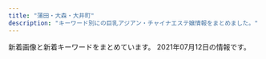 ```yaml
---
title: "蒲田・大森・大井町"
description: "キーワード別にの巨乳アジアン・チャイナエステ嬢情報をまとめました。"
---
```


新着画像と新着キーワードをまとめています。
2021年07月12日の情報です。

<DmmAffiliateIns />
<KeywordTable
  shops={
    [
    {
        "keywords": {
            "\u30bb\u30af\u30b7\u30fc": 2
        },
        "name": "\u30b7\u30fc\u30af\u30ec\u30c3\u30c8\u30d5\u30a1\u30f3\u30bf\u30b8\u30fc",
        "url": "http://spa-omori.com/",
        "station": "JR\u5927\u68ee\u99c5\u897f\u53e3",
        "img_links": [
            "http://spa-omori.com/wp-content/uploads/2020/12/1607832354643.jpg",
            "http://spa-omori.com/wp-content/themes/Aaron/picture/sign-1558972223845.png",
            "http://spa-omori.com/wp-content/themes/Aaron/picture/sign-1558966169044.png",
            "http://spa-omori.com/wp-content/uploads/2019/10/b2.jpg",
            "http://spa-omori.com/wp-content/uploads/2019/10/1616139728867.jpg",
            "http://spa-omori.com/wp-content/themes/Aaron/picture/sign-1558966169098.png",
            "http://spa-omori.com/wp-content/themes/Aaron/picture/sign-1558966169073.png",
            "http://spa-omori.com/wp-content/themes/Aaron/picture/s_news-1558972223845.png",
            "http://spa-omori.com/wp-content/uploads/2019/10/mmexport1571245049830.jpg",
            "http://spa-omori.com/wp-content/themes/Aaron/picture/line-1558972223845.jpg",
            "http://spa-omori.com/wp-content/uploads/2019/10/w1.png",
            "http://spa-omori.com/wp-content/uploads/2021/06/1624353980508.jpg",
            "http://spa-omori.com/wp-content/uploads/2020/11/1616139730689.jpg",
            "http://spa-omori.com/wp-content/uploads/2021/07/Polish_20210708_184958646.jpg",
            "http://spa-omori.com/wp-content/uploads/2019/10/d2.jpg",
            "http://spa-omori.com/wp-content/uploads/2020/01/mmexport1611389971637.jpg",
            "http://spa-omori.com/wp-content/uploads/2019/10/123456.jpg",
            "http://spa-omori.com/wp-content/uploads/2019/10/mmexport1571245064770.jpg",
            "http://spa-omori.com/wp-content/uploads/2021/07/1234.jpg",
            "http://spa-omori.com/wp-content/uploads/2019/10/mmexport1571245061102.jpg",
            "http://spa-omori.com/wp-content/uploads/2019/10/1_20190531100800502-155897222384-1.jpg",
            "http://spa-omori.com/wp-content/uploads/2019/10/123b.png",
            "http://spa-omori.com/wp-content/themes/Aaron/picture/sign-1558966169154.png",
            "http://spa-omori.com/wp-content/themes/Aaron/picture/sign-1558966169128.png",
            "http://spa-omori.com/wp-content/uploads/2019/10/1_20190531100800502-155896616907.jpg",
            "http://spa-omori.com/wp-content/uploads/2021/03/mmexport1615287725391-1.jpg",
            "http://spa-omori.com/wp-content/uploads/2021/04/Screenshot_20210403-170748.png",
            "http://spa-omori.com/wp-content/uploads/2019/10/c2.jpg",
            "http://spa-omori.com/wp-content/themes/Aaron/picture/zi_staff-1558966169073.png",
            "http://spa-omori.com/wp-content/uploads/2019/10/mmexport1562577297511.jpg",
            "http://spa-omori.com/wp-content/themes/Aaron/picture/line1-1558966169073.png"
        ]
    },
    {
        "station": "JR\u5927\u68ee\u99c5\u897f\u53e3",
        "name": "\u30b3\u30b9\u30e2\u30b9",
        "img_links": [
            "http://www.cosmos.relaxjp.info/common/img/shop/r3.jpg",
            "http://www.cosmos.relaxjp.info/files/003.jpg",
            "http://www.cosmos.relaxjp.info/common/img/shop/r4.jpg",
            "http://www.cosmos.relaxjp.info/images/call_sp.png",
            "http://www.cosmos.relaxjp.info/files/001.jpg",
            "http://www.cosmos.relaxjp.info/common/img/top_img001.png",
            "http://www.cosmos.relaxjp.info/common/img/image3.jpg",
            "http://www.cosmos.relaxjp.info/files/005.jpg",
            "http://www.cosmos.relaxjp.info/common/img/shop/r2.jpg",
            "http://www.cosmos.relaxjp.info/files/002.jpg",
            "http://www.cosmos.relaxjp.info/photo_news/upimg/18630606fd1936e3b3_0.jpg",
            "http://www.cosmos.relaxjp.info/common/img/image2.jpg",
            "http://www.cosmos.relaxjp.info/common/img/shop/r1.jpg",
            "http://www.cosmos.relaxjp.info/common/img/image1.jpg",
            "http://www.cosmos.relaxjp.info/files/006.jpg",
            "http://www.cosmos.relaxjp.info/files/004.jpg"
        ],
        "url": "http://www.cosmos.relaxjp.info/",
        "keywords": {
            "C": 13
        }
    },
    {
        "keywords": {},
        "url": "http://rin-rinpa.info/",
        "name": "\u3064\u307c\u307f",
        "station": "JR\u5927\u4e95\u753a\u99c5\u4e2d\u592e\u53e3",
        "img_links": []
    },
    {
        "keywords": {
            "D": 1,
            "C": 7
        },
        "station": "JR\u84b2\u7530\u99c5\u6771\u53e3",
        "name": "\u7652\u3057\u306e\u99a8",
        "url": "http://iyashi-kaori.net/",
        "img_links": [
            "http://iyashi-kaori.net/uploads/iyashikaori/2012/03/s-2.jpg",
            "http://iyashi-kaori.net/uploads/iyashikaori/2019/08/11.jpg",
            "http://iyashi-kaori.net/uploads/iyashikaori/2012/03/l-2.jpg",
            "http://iyashi-kaori.net/uploads/iyashikaori/2012/03/end1.jpg",
            "http://iyashi-kaori.net/uploads/iyashikaori/2012/03/top.jpg",
            "http://iyashi-kaori.net/uploads/iyashikaori/2012/03/l-6.jpg",
            "http://iyashi-kaori.net/uploads/iyashikaori/2019/08/1.jpg",
            "http://iyashi-kaori.net/uploads/iyashikaori/images/bg.png",
            "http://iyashi-kaori.net/uploads/iyashikaori/2016/09/s__21340164111.jpg",
            "http://iyashi-kaori.net/uploads/iyashikaori/2017/11/000023.jpg",
            "http://iyashi-kaori.net/uploads/iyashikaori/2018/10/yuka002.jpg",
            "http://iyashi-kaori.net/uploads/iyashikaori/2012/03/index_l2.jpg",
            "http://iyashi-kaori.net/uploads/iyashikaori/2021/02/1.jpg",
            "http://iyashi-kaori.net/uploads/iyashikaori/2015/07/s__636519102.jpg",
            "http://iyashi-kaori.net/uploads/iyashikaori/2019/11/staff-old.jpg",
            "http://iyashi-kaori.net/uploads/iyashikaori/2012/03/s-1.jpg",
            "http://iyashi-kaori.net/uploads/iyashikaori/2012/03/l-4.jpg",
            "http://iyashi-kaori.net/uploads/iyashikaori/2012/03/s-6.jpg",
            "http://iyashi-kaori.net/uploads/iyashikaori/2017/11/000013.jpg",
            "http://iyashi-kaori.net/uploads/iyashikaori/2012/03/l-3.jpg",
            "http://iyashi-kaori.net/uploads/iyashikaori/2012/03/l-5.jpg",
            "http://iyashi-kaori.net/uploads/iyashikaori/2012/03/s-4.jpg",
            "http://iyashi-kaori.net/uploads/iyashikaori/2019/10/ggg.jpg",
            "http://iyashi-kaori.net/uploads/iyashikaori/2012/03/s-3.jpg",
            "http://iyashi-kaori.net/uploads/iyashikaori/2019/08/staff.jpg",
            "http://iyashi-kaori.net/uploads/iyashikaori/2012/03/l-1.jpg",
            "http://iyashi-kaori.net/uploads/iyashikaori/2012/03/s-5.jpg",
            "http://iyashi-kaori.net/uploads/iyashikaori/2019/02/000023.jpg"
        ]
    },
    {
        "keywords": {
            "85": 12,
            "D": 31,
            "C": 49,
            "87": 39,
            "86": 23
        },
        "station": "JR\u84b2\u7530\u99c5\u6771\u53e3",
        "name": "Flower\u30fb\u30d5\u30e9\u30ef\u30fc",
        "img_links": [
            "http://www.floweresthe.com/upload/girl/img01/img1_0007.jpg",
            "http://www.floweresthe.com/img/sys1.jpg",
            "http://www.floweresthe.com/img/memu.jpg",
            "http://www.floweresthe.com/upload/girl/img01/img1_0009.jpg",
            "http://www.floweresthe.com/upload/girl/img04/img1_0009.jpg",
            "http://www.floweresthe.com/img/main_top.jpg",
            "http://www.floweresthe.com/upload/board/img_1599194180.jpg",
            "http://www.floweresthe.com/upload/girl/img_list01/img_list_0007.jpg",
            "http://www.floweresthe.com/upload/girl/img04/img1_0007.jpg",
            "http://www.floweresthe.com/upload/girl/img04/img1_0005.jpg",
            "http://www.floweresthe.com/upload/girl/img04/img1_0001.jpg",
            "http://www.floweresthe.com/img/r2.jpg",
            "http://www.floweresthe.com/upload/girl/img_list01/img_list_0009.jpg",
            "http://www.floweresthe.com/img/r4.jpg",
            "http://www.floweresthe.com/upload/girl/img_list01/img_list_0006.jpg",
            "http://www.floweresthe.com/upload/girl/img02/img1_0010.jpg",
            "http://www.floweresthe.com/upload/girl/img_list01/img_list_0001.jpg",
            "http://www.floweresthe.com/upload/girl/img04/img1_0004.jpg",
            "http://www.floweresthe.com/upload/girl/img02/img1_0004.jpg",
            "http://www.floweresthe.com/img/bottom.jpg",
            "http://www.floweresthe.com/img/tit_profile.jpg",
            "http://www.floweresthe.com/upload/girl/img04/img1_0011.jpg",
            "http://www.floweresthe.com/upload/girl/img01/img1_0004.jpg",
            "http://www.floweresthe.com/upload/girl/img01/img1_0011.jpg",
            "http://www.floweresthe.com/upload/girl/img01/img1_0005.jpg",
            "http://www.floweresthe.com/upload/girl/img01/img1_0008.jpg",
            "http://www.floweresthe.com/upload/girl/img02/img1_0003.jpg",
            "http://www.floweresthe.com/upload/girl/img_list01/img_list_0004.jpg",
            "http://www.floweresthe.com/img/sys2.jpg",
            "http://www.floweresthe.com/upload/girl/img01/img1_0006.jpg",
            "http://www.floweresthe.com/upload/girl/img_list01/img_list_0011.jpg",
            "http://www.floweresthe.com/upload/girl/img01/img1_0003.jpg",
            "http://www.floweresthe.com/img/interior.png",
            "http://www.floweresthe.com/upload/girl/img02/img1_0007.jpg",
            "http://www.floweresthe.com/upload/girl/img01/img2_0006.jpg",
            "http://www.floweresthe.com/upload/girl/img_list01/img_list_0003.jpg",
            "http://www.floweresthe.com/upload/girl/img02/img1_0009.jpg",
            "http://www.floweresthe.com/upload/board/img_1570430028.jpg",
            "http://www.floweresthe.com/upload/girl/img02/img1_0011.jpg",
            "http://www.floweresthe.com/upload/board/img_1552291455.jpg",
            "http://www.floweresthe.com/upload/girl/img_list01/img_list_0008.jpg",
            "http://www.floweresthe.com/upload/girl/img02/img1_0008.jpg",
            "http://www.floweresthe.com/upload/girl/img02/img1_0006.jpg",
            "http://www.floweresthe.com/upload/girl/img02/img1_0005.jpg",
            "http://www.floweresthe.com/upload/girl/img04/img1_0006.jpg",
            "http://www.floweresthe.com/upload/girl/img04/img1_0010.jpg",
            "http://www.floweresthe.com/upload/girl/img01/img1_0010.jpg",
            "http://www.floweresthe.com/upload/board/img_1551414651.jpg",
            "http://www.floweresthe.com/upload/girl/img04/img1_0003.jpg",
            "http://www.floweresthe.com/upload/girl/img_list01/img_list_0005.jpg",
            "http://www.floweresthe.com/img/tit_photo.jpg",
            "http://www.floweresthe.com/upload/board/img_1620284948.jpg",
            "http://www.floweresthe.com/img/lineyoko.jpg",
            "http://www.floweresthe.com/upload/girl/img02/img1_0001.jpg",
            "http://www.floweresthe.com/upload/board/img_1617937698.jpg",
            "http://www.floweresthe.com/upload/girl/img04/img1_0008.jpg",
            "http://www.floweresthe.com/img/tit_girls.jpg",
            "http://www.floweresthe.com/upload/girl/img01/img1_0001.jpg",
            "http://www.floweresthe.com/upload/girl/img_list01/img_list_0010.jpg",
            "http://www.floweresthe.com/img/r3.jpg",
            "http://www.floweresthe.com/img/r1.jpg"
        ],
        "url": "http://www.floweresthe.com/"
    },
    {
        "img_links": [
            "http://www.e-uluru.info/girl/016.jpg",
            "http://www.e-uluru.info/images/upload/thumb/539dd2297c44dec2.jpg",
            "http://www.e-uluru.info/images/upload/thumb/b71e9dc3cfa0f9b4.jpg",
            "http://www.e-uluru.info/images/upload/98ac232614327354.jpg",
            "http://www.e-uluru.info/images/upload/thumb/ebc831946fdc3143.jpg",
            "http://www.e-uluru.info/images/upload/thumb/db7023b92ef16bbc.jpg",
            "http://www.e-uluru.info/images/index_05.png",
            "http://www.e-uluru.info/images/upload/6f79d09c6041afd7.jpg",
            "http://www.e-uluru.info/girl/032.jpg",
            "http://www.e-uluru.info/images/upload/11685a00c2c9b86a.jpg",
            "http://www.e-uluru.info/images/index_13.png",
            "http://www.e-uluru.info/images/upload/thumb/a944203deb9da4de.jpg",
            "http://www.e-uluru.info/images/upload/thumb/03b615dbd4a8d4e4.jpg",
            "http://www.e-uluru.info/s/images/icon_covergirl.png",
            "http://www.e-uluru.info/images/upload/adc24ea0648493e2.jpg",
            "http://www.e-uluru.info/s/images/r02.jpg",
            "http://www.e-uluru.info/images/rec_08.png",
            "http://www.e-uluru.info/images/index_12.png",
            "http://www.e-uluru.info/girl/013.jpg",
            "http://www.e-uluru.info/s/images/icon_tel.png",
            "http://www.e-uluru.info/images/r05.jpg",
            "http://www.e-uluru.info/images/upload/b5241af23f911574.jpg",
            "http://www.e-uluru.info/images/upload/thumb/d33358c73f674e0d.jpg",
            "http://www.e-uluru.info/girl/014.jpg",
            "http://www.e-uluru.info/girl/028.jpg",
            "http://www.e-uluru.info/girl/019.jpg",
            "http://www.e-uluru.info/images/upload/thumb/d4a6c5a9e3801cc7.jpg",
            "http://www.e-uluru.info/images/index_02.png",
            "http://www.e-uluru.info/images/upload/thumb/12cb1bdfa779a5e6.jpg",
            "http://www.e-uluru.info/girl/012.jpg",
            "http://www.e-uluru.info/images/upload/e8b0d029c217c7cc.jpg",
            "http://www.e-uluru.info/images/upload/539dd2297c44dec2.jpg",
            "http://www.e-uluru.info/images/upload/08e930d29f9d5b3e.jpg",
            "http://www.e-uluru.info/girl/021.jpg",
            "http://www.e-uluru.info/images/upload/30e7a9b6a2619196.jpg",
            "http://www.e-uluru.info/images/upload/d33358c73f674e0d.jpg",
            "http://www.e-uluru.info/images/upload/2e83ce7f87e28c10.jpg",
            "http://www.e-uluru.info/images/upload/thumb/2951922eff997d84.jpg",
            "http://www.e-uluru.info/images/upload/ad830a43974bad03.jpg",
            "http://www.e-uluru.info/s/images/r01.jpg",
            "http://www.e-uluru.info/images/upload/5dcabd8808e86a8c.jpg",
            "http://www.e-uluru.info/images/upload/thumb/7dfd54521df00187.jpg",
            "http://www.e-uluru.info/girl/015.jpg",
            "http://www.e-uluru.info/images/upload/thumb/2d668ea61cdabce4.jpg",
            "http://www.e-uluru.info/images/index_08.png",
            "http://www.e-uluru.info/images/upload/thumb/9e6373c225b7bc51.jpg",
            "http://www.e-uluru.info/images/upload/thumb/f436fca81b34a90a.jpg",
            "http://www.e-uluru.info/girl/033.jpg",
            "http://www.e-uluru.info/s/girl/01.jpg",
            "http://www.e-uluru.info/s/images/r03.jpg",
            "http://www.e-uluru.info/girl/030.jpg",
            "http://www.e-uluru.info/images/r03.jpg",
            "http://www.e-uluru.info/images/info01.png",
            "http://www.e-uluru.info/images/r02.jpg",
            "http://www.e-uluru.info/images/upload/thumb/5dcabd8808e86a8c.jpg",
            "http://www.e-uluru.info/images/upload/90eec703fb0861db.jpg",
            "http://www.e-uluru.info/images/upload/7a73ef7475560f16.jpg",
            "http://www.e-uluru.info/images/upload/9e6373c225b7bc51.jpg",
            "http://www.e-uluru.info/images/upload/a42cde1d7d7ca5c0.jpg",
            "http://www.e-uluru.info/images/upload/thumb/7a73ef7475560f16.jpg",
            "http://www.e-uluru.info/images/pro.jpg",
            "http://www.e-uluru.info/images/upload/71169c7f826021d0.jpg",
            "http://www.e-uluru.info/images/r01.jpg",
            "http://www.e-uluru.info/images/upload/thumb/98ac232614327354.jpg",
            "http://www.e-uluru.info/images/upload/thumb/ad830a43974bad03.jpg",
            "http://www.e-uluru.info/images/upload/1ddb0f728d864feb.jpg",
            "http://www.e-uluru.info/girl/01.jpg",
            "http://www.e-uluru.info/images/upload/thumb/71169c7f826021d0.jpg",
            "http://www.e-uluru.info/images/upload/24e3367119cd81d4.jpg",
            "http://www.e-uluru.info/girl/031.jpg",
            "http://www.e-uluru.info/images/upload/056ff3de81fe9024.jpg",
            "http://www.e-uluru.info/images/rec_09.png",
            "http://www.e-uluru.info/s/images/icon_topics.png",
            "http://www.e-uluru.info/images/index_07.png",
            "http://www.e-uluru.info/girl/034.jpg",
            "http://www.e-uluru.info/girl/024.jpg",
            "http://www.e-uluru.info/girl/06.jpg",
            "http://www.e-uluru.info/images/staff_08.png",
            "http://www.e-uluru.info/images/upload/thumb/b5241af23f911574.jpg",
            "http://www.e-uluru.info/girl/07.jpg",
            "http://www.e-uluru.info/images/upload/a86dfeb81b8ab370.jpg",
            "http://www.e-uluru.info/girl/018.jpg",
            "http://www.e-uluru.info/images/upload/ebc831946fdc3143.jpg",
            "http://www.e-uluru.info/images/index_04.png",
            "http://www.e-uluru.info/images/index_03.png",
            "http://www.e-uluru.info/images/index_06.png",
            "http://www.e-uluru.info/images/upload/f436fca81b34a90a.jpg",
            "http://www.e-uluru.info/images/upload/a944203deb9da4de.jpg",
            "http://www.e-uluru.info/images/info_08.png",
            "http://www.e-uluru.info/images/index_11.png",
            "http://www.e-uluru.info/s/images/icon_staff.png",
            "http://www.e-uluru.info/images/upload/thumb/056ff3de81fe9024.jpg",
            "http://www.e-uluru.info/images/index_01.png",
            "http://www.e-uluru.info/images/upload/7dfd54521df00187.jpg",
            "http://www.e-uluru.info/images/upload/thumb/1ddb0f728d864feb.jpg",
            "http://www.e-uluru.info/images/upload/2951922eff997d84.jpg",
            "http://www.e-uluru.info/images/upload/thumb/2e83ce7f87e28c10.jpg",
            "http://www.e-uluru.info/images/upload/thumb/30e7a9b6a2619196.jpg",
            "http://www.e-uluru.info/images/upload/db7023b92ef16bbc.jpg",
            "http://www.e-uluru.info/s/images/icon_info.png",
            "http://www.e-uluru.info/s/images/icon_top.png",
            "http://www.e-uluru.info/images/upload/03b615dbd4a8d4e4.jpg",
            "http://www.e-uluru.info/images/upload/d4a6c5a9e3801cc7.jpg",
            "http://www.e-uluru.info/images/upload/b71e9dc3cfa0f9b4.jpg",
            "http://www.e-uluru.info/images/upload/thumb/a86dfeb81b8ab370.jpg",
            "http://www.e-uluru.info/i/girl/013.jpg",
            "http://www.e-uluru.info/s/images/r05.jpg",
            "http://www.e-uluru.info/images/sys_08.png",
            "http://www.e-uluru.info/images/upload/12cb1bdfa779a5e6.jpg",
            "http://www.e-uluru.info/girl/020.jpg"
        ],
        "keywords": {
            "E": 3,
            "85": 9,
            "88": 2,
            "C": 6,
            "D": 16,
            "F": 1,
            "87": 3,
            "83": 1,
            "86": 9
        },
        "station": "JR\u84b2\u7530\u99c5\u6771\u53e3",
        "name": "\u7f8e\u7409\u7409",
        "url": "http://www.e-uluru.info/"
    },
    {
        "station": "JR\u5927\u68ee\u99c5\u6771\u53e3",
        "url": "http://heal-arm.com/",
        "img_links": [
            "http://heal-arm.com/uploads/sites/5/2021/06/1614513301-corona03.png",
            "http://heal-arm.com/uploads/sites/5/2021/06/32.jpg",
            "http://heal-arm.com/uploads/sites/5/2021/06/21-150x150.jpg",
            "http://heal-arm.com/uploads/sites/5/2021/06/22-150x150.jpg",
            "http://heal-arm.com/uploads/sites/5/2021/06/1614513299-corona02.png",
            "http://heal-arm.com/uploads/sites/5/2021/06/31.jpg",
            "http://heal-arm.com/uploads/sites/5/2021/06/31-150x150.jpg",
            "http://heal-arm.com/uploads/sites/5/2021/06/1614513298-corona.png",
            "http://heal-arm.com/uploads/sites/5/2021/06/1614513302-corona04.png",
            "http://heal-arm.com/uploads/sites/5/2021/06/21.jpg",
            "http://heal-arm.com/uploads/sites/5/2021/06/22.jpg",
            "http://heal-arm.com/uploads/sites/5/2021/06/4.jpg",
            "http://heal-arm.com/uploads/sites/5/2021/06/1.jpg",
            "http://heal-arm.com/uploads/sites/5/2021/06/32-150x150.jpg"
        ],
        "keywords": {},
        "name": "\u30eb\u30ca\u30c3\u30af\u30b9"
    },
    {
        "keywords": {},
        "station": "JR\u84b2\u7530\u99c5\u897f\u53e3",
        "img_links": [
            "http://pro-akasuri.net/pic/pic7.jpg",
            "http://pro-akasuri.net/pic/pic5.jpg",
            "http://pro-akasuri.net/images/banners/b-3f.png",
            "http://pro-akasuri.net/pic/pic8.jpg",
            "http://pro-akasuri.net/images/banners/eyecatch1.jpg",
            "http://pro-akasuri.net/images/banners/pic4.jpg",
            "http://pro-akasuri.net/pic/pic1.jpg",
            "http://pro-akasuri.net/images/banners/pic2.jpg",
            "http://pro-akasuri.net/images/banners/bill.jpg",
            "http://pro-akasuri.net/images/banners/top1.jpg",
            "http://pro-akasuri.net/pic/pic3.jpg",
            "http://pro-akasuri.net/images/banners/1.png",
            "http://pro-akasuri.net/images/banners/pic1.jpg",
            "http://pro-akasuri.net/images/banners/b-credit.png",
            "http://pro-akasuri.net/staff/s1.jpg",
            "http://pro-akasuri.net/pic/pic2.jpg",
            "http://pro-akasuri.net/pic/pic6.jpg",
            "http://pro-akasuri.net/images/banners/b-tel.png",
            "http://pro-akasuri.net/staff/s4.jpg",
            "http://pro-akasuri.net/images/banners/3.png",
            "http://pro-akasuri.net/pic/pic4.jpg",
            "http://pro-akasuri.net/images/banners/2.png",
            "http://pro-akasuri.net/images/banners/top2.png",
            "http://pro-akasuri.net/images/banners/pic3.jpg",
            "http://pro-akasuri.net/staff/s3.jpg",
            "http://pro-akasuri.net/images/banners/side-oil.png",
            "http://pro-akasuri.net/staff/s2.jpg",
            "http://pro-akasuri.net/images/banners/eyecatch4.jpg"
        ],
        "url": "http://pro-akasuri.net/",
        "name": "No1\u30fb\u30ca\u30f3\u30d0\u30fc\u30ef\u30f3"
    },
    {
        "station": "JR\u5927\u68ee\u99c5\u6771\u53e3",
        "url": "http://sh-sumairu.work/",
        "img_links": [
            "http://sh-sumairu.work/templets/default/pc/picture/s_staff.png",
            "http://sh-sumairu.work/uploads/180227/1-1P22G40S5448.jpg",
            "http://sh-sumairu.work/templets/default/pc/picture/s_news.png",
            "http://sh-sumairu.work/uploads/191022/1-191022133S3B2.jpg",
            "http://sh-sumairu.work/uploads/171031/1-1G0311G4095M.jpg",
            "http://sh-sumairu.work/uploads/171031/1-1G0311G531445.jpg",
            "http://sh-sumairu.work/uploads/191211/1-191211140J3640.jpg",
            "http://sh-sumairu.work/uploads/171031/1-1G0311G505933.jpg",
            "http://sh-sumairu.work/uploads/171031/1-1G0311G556445.jpg",
            "http://sh-sumairu.work/uploads/191211/1-191211140S1194.jpg",
            "http://sh-sumairu.work/templets/default/pc/picture/face.png",
            "http://sh-sumairu.work/uploads/210402/1-2104021255412R.jpg",
            "http://sh-sumairu.work/uploads/171031/1-1G0311G344914.jpg",
            "http://sh-sumairu.work/uploads/allimg/180612/1-1P612160305350.jpg",
            "http://sh-sumairu.work/uploads/200821/1-200R10ZQ14K.jpg",
            "http://sh-sumairu.work/uploads/210119/1-2101191H10H45.jpg",
            "http://sh-sumairu.work/uploads/181128/1-1Q12Q62QK29.jpg",
            "http://sh-sumairu.work/templets/default/pc/picture/staffs.png",
            "http://sh-sumairu.work/uploads/181114/1-1Q11412563D55.jpg",
            "http://sh-sumairu.work/templets/default/pc/picture/end1.jpg",
            "http://sh-sumairu.work/templets/default/pc/picture/s_pick.png",
            "http://sh-sumairu.work/uploads/180612/1-1P6121601061c.jpg",
            "http://sh-sumairu.work/uploads/180612/1-1P612160029349.jpg",
            "http://sh-sumairu.work/uploads/181114/1-1Q114124Z0411.jpg"
        ],
        "keywords": {},
        "name": "\u30b9\u30de\u30a4\u30eb"
    },
    {
        "station": "\u84b2\u7530\u99c5\u897f\u53e3",
        "name": "\u604b\u306e\u82b1",
        "keywords": {
            "F": 4,
            "E": 2
        },
        "url": "http://iyashimori.info/",
        "img_links": [
            "http://iyashimori.info/up/uploads/20210704002915mari.jpg",
            "http://iyashimori.info/img/qj.png",
            "http://iyashimori.info/img/telephone.png",
            "http://iyashimori.info/img/topimg3.jpg",
            "http://iyashimori.info/img/caution.png",
            "http://iyashimori.info/up/uploads/20210312180627hh.jpg",
            "http://iyashimori.info/img/totop.png",
            "http://iyashimori.info/up/uploads/20201219182745say.jpg",
            "http://iyashimori.info/up/uploads/20210529235150ena.jpg",
            "http://iyashimori.info/img/50qj.jpg",
            "http://iyashimori.info/up/uploads/2020062222115088.jpg",
            "http://iyashimori.info/img/topimg2.jpg",
            "http://iyashimori.info/img/topimg1.jpg",
            "http://iyashimori.info/img/50price.jpg",
            "http://iyashimori.info/img/tel.png",
            "http://iyashimori.info/img/50staff.jpg",
            "http://iyashimori.info/img/topimg.jpg",
            "http://iyashimori.info/up/uploads/20200902223249ha.jpg",
            "http://iyashimori.info/up/uploads/20210602225604ha.jpg",
            "http://iyashimori.info/img/price.jpg",
            "http://iyashimori.info/up/uploads/20210522230225ma.jpg"
        ]
    },
    {
        "station": "JR\u5927\u4e95\u753a\u99c5\u4e2d\u592e\u897f\u53e3",
        "keywords": {},
        "img_links": [],
        "name": "\u604b",
        "url": "https://love.ies.fun/"
    },
    {
        "keywords": {},
        "name": "\u30d0\u30a4\u30aa\u30ec\u30c3\u30c8",
        "img_links": [
            "http://es-kosumosu.com/girl/6.jpg",
            "http://es-kosumosu.com/girl/5.jpg",
            "http://es-kosumosu.com/girl/1.jpg",
            "http://es-kosumosu.com/images/system/sys01.jpg",
            "http://es-kosumosu.com/images/room/photo02.jpg",
            "http://es-kosumosu.com/images/room/photo03.jpg",
            "http://es-kosumosu.com/girl/2.jpg",
            "http://es-kosumosu.com/girl/3.jpg",
            "http://es-kosumosu.com/images/return.png",
            "http://es-kosumosu.com/images/staff_mitashi.jpg",
            "http://es-kosumosu.com/images/room/photo04.jpg",
            "http://es-kosumosu.com/girl/4.jpg",
            "http://es-kosumosu.com/images/top_flash_01.jpg",
            "http://es-kosumosu.com/images/room/photo01.jpg",
            "http://es-kosumosu.com/images/info.jpg",
            "http://es-kosumosu.com/images/room/photo05.jpg"
        ],
        "url": "http://es-kosumosu.com/",
        "station": "JR\u5927\u68ee\u99c5\u6771\u53e3"
    },
    {
        "station": "\u5e73\u548c\u5cf6\u99c5\u897f\u53e3",
        "keywords": {
            "88": 2,
            "D": 1,
            "C": 11,
            "E": 1,
            "87": 2,
            "86": 2
        },
        "name": "\u5e73\u548c",
        "url": "http://heiwa-massage.work/",
        "img_links": [
            "http://heiwa-massage.work/img/acc.jpg",
            "http://heiwa-massage.work/img/nos.jpg",
            "http://heiwa-massage.work/img/s1.jpg",
            "http://heiwa-massage.work/img/st1.jpg",
            "http://heiwa-massage.work/img/sta2.jpg",
            "http://heiwa-massage.work/sp/img/p1.jpg",
            "http://heiwa-massage.work/img/sta1.jpg",
            "http://heiwa-massage.work/img/st3.jpg",
            "http://heiwa-massage.work/sp/img/t-r.jpg",
            "http://heiwa-massage.work/sp/img/p3.jpg",
            "http://heiwa-massage.work/sp/img/t-a.jpg",
            "http://heiwa-massage.work/img/sta3.jpg",
            "http://heiwa-massage.work/img/botton.jpg",
            "http://heiwa-massage.work/sp/img/s2.jpg",
            "http://heiwa-massage.work/img/fla3.jpg",
            "http://heiwa-massage.work/sp/img/s1.jpg",
            "http://heiwa-massage.work/sp/img/add.jpg",
            "http://heiwa-massage.work/img/fla1.jpg",
            "http://heiwa-massage.work/sp/img/tel.jpg",
            "http://heiwa-massage.work/sp/img/time.jpg",
            "http://heiwa-massage.work/sp/img/botton.jpg",
            "http://heiwa-massage.work/sp/img/t-s.jpg",
            "http://heiwa-massage.work/sp/img/sys.jpg",
            "http://heiwa-massage.work/img/st2.jpg",
            "http://heiwa-massage.work/sp/img/cam.jpg",
            "http://heiwa-massage.work/sp/img/s3.jpg",
            "http://heiwa-massage.work/sp/img/info.jpg",
            "http://heiwa-massage.work/img/mo.png",
            "http://heiwa-massage.work/sp/img/acc.jpg",
            "http://heiwa-massage.work/sp/img/p2.jpg",
            "http://heiwa-massage.work/sp/img/t-o.jpg",
            "http://heiwa-massage.work/sp/img/tit.jpg",
            "http://heiwa-massage.work/img/fla2.jpg",
            "http://heiwa-massage.work/img/s3.jpg",
            "http://heiwa-massage.work/sp/img/pic.jpg",
            "http://heiwa-massage.work/sp/img/pc.jpg",
            "http://heiwa-massage.work/sp/img/t-t.jpg",
            "http://heiwa-massage.work/img/head.jpg",
            "http://heiwa-massage.work/img/s2.jpg"
        ]
    },
    {
        "keywords": {},
        "img_links": [],
        "name": "\u61a9",
        "station": "JR\u5927\u68ee\u99c5\u6771\u53e3",
        "url": "http://ikoi.xyz.mn/"
    },
    {
        "keywords": {},
        "station": "JR\u84b2\u7530\u99c5\u6771\u53e3",
        "img_links": [
            "http://rainbowest.info/images/s2.jpg",
            "http://rainbowest.info/up/uploads/20201030211630ri2.jpg",
            "http://rainbowest.info/images/price.jpg",
            "http://rainbowest.info/up/uploads/20181126233152s.jpg",
            "http://rainbowest.info/images/ttl_price.png",
            "http://rainbowest.info/images/ttl_qj.png",
            "http://rainbowest.info/images/k.png",
            "http://rainbowest.info/images/header_bg.png",
            "http://rainbowest.info/up/uploads/20201030211457ri1.jpg",
            "http://rainbowest.info/up/uploads/20181126232839r.jpg",
            "http://rainbowest.info/images/t2.png",
            "http://rainbowest.info/images/rec.png",
            "http://rainbowest.info/images/ttl_staff.png",
            "http://rainbowest.info/up/uploads/20181126233125aya.jpg",
            "http://rainbowest.info/images/t1.png",
            "http://rainbowest.info/up/uploads/20200920192127a.jpg"
        ],
        "name": "\u30de\u30ea\u30e2",
        "url": "http://rainbowest.info/"
    },
    {
        "name": "ONLY ONE",
        "keywords": {
            "C": 4,
            "E": 4,
            "D": 8
        },
        "url": "http://relax-massage.biz/",
        "img_links": [
            "http://relax-massage.biz/images/ttl-qr.png",
            "http://relax-massage.biz/images/acc1.jpg",
            "http://relax-massage.biz/images/txt-header-storeinfo.png",
            "http://relax-massage.biz/images/ttl-concept2.png",
            "http://relax-massage.biz/images/cg02.jpg",
            "http://relax-massage.biz/images/ttl-information.png",
            "http://relax-massage.biz/images/ttl-conceptt.png",
            "http://relax-massage.biz/images/ttl-pickupt.png",
            "http://relax-massage.biz/images/img-therapistt.jpg",
            "http://relax-massage.biz/images/qr.jpg",
            "http://relax-massage.biz/images/img-linkt.jpg",
            "http://relax-massage.biz/images/ttl-informationt.png",
            "http://relax-massage.biz/images/bnr-sp-campaign01.jpg",
            "http://relax-massage.biz/images/txt-header-phonet.png",
            "http://relax-massage.biz/images/bg-image-consept02.png",
            "http://relax-massage.biz/images/acc.jpg",
            "http://relax-massage.biz/images/img-header-mainvisual01.jpg",
            "http://relax-massage.biz/images/ttl-qrt.png",
            "http://relax-massage.biz/images/ttl-concept.png",
            "http://relax-massage.biz/images/bnr-campaign01.jpg",
            "http://relax-massage.biz/images/img-header-mainvisual01t.jpg",
            "http://relax-massage.biz/images/ttl-qrf.png",
            "http://relax-massage.biz/images/bg-image-consept.png",
            "http://relax-massage.biz/images/ttl-concept2t.png",
            "http://relax-massage.biz/images/txt-header-phone.png",
            "http://relax-massage.biz/images/cg01.jpg",
            "http://relax-massage.biz/images/txt-footer-copyright.png",
            "http://relax-massage.biz/images/ttl-therapist.png",
            "http://relax-massage.biz/images/ttl-link.png",
            "http://relax-massage.biz/images/ttl-pickup.png",
            "http://relax-massage.biz/images/cg03.jpg",
            "http://relax-massage.biz/images/img-therapist.jpg",
            "http://relax-massage.biz/images/cg06.jpg",
            "http://relax-massage.biz/images/img-link.jpg"
        ],
        "station": "JR\u84b2\u7530\u99c5\u897f\u53e3"
    },
    {
        "url": "http://www.es-princess.com/",
        "name": "Princess",
        "keywords": {
            "85": 4,
            "86": 1,
            "88": 5,
            "D": 14,
            "91": 4
        },
        "img_links": [
            "http://www.es-princess.com/s/images/okubokomachi.jpg",
            "http://www.es-princess.com/s/uploads/04.jpg",
            "http://www.es-princess.com/images/index_07.jpg",
            "http://www.es-princess.com/images/index_24.jpg",
            "http://www.es-princess.com/s/image/nav_sys.png",
            "http://www.es-princess.com/images/upload/thumb/befa35bfd3fcc1cf.jpg",
            "http://www.es-princess.com/images/upload/thumb/af672e0eb7d28ee6.jpg",
            "http://www.es-princess.com/images/upload/thumb/8daadfa86c3af0ee.jpg",
            "http://www.es-princess.com/images/index_28.jpg",
            "http://www.es-princess.com/images/upload/thumb/b673f5c7b6c0c654.jpg",
            "http://www.es-princess.com/images/upload/thumb/b5e216c30766fe2c.jpg",
            "http://www.es-princess.com/s/image/nav_cast.png",
            "http://www.es-princess.com/images/03.jpg",
            "http://www.es-princess.com/s/images/t8.jpg",
            "http://www.es-princess.com/images/index_31.jpg",
            "http://www.es-princess.com/images/upload/thumb/7358bb17b522d506.jpg",
            "http://www.es-princess.com/s/images/t5.jpg",
            "http://www.es-princess.com/images/index_19.jpg",
            "http://www.es-princess.com/images/upload/thumb/9081c49e0239e8dc.jpg",
            "http://www.es-princess.com/images/upload/thumb/99ff32906f064430.jpg",
            "http://www.es-princess.com/s/images/slider/next.png",
            "http://www.es-princess.com/images/upload/thumb/a73cd0efe4586362.jpg",
            "http://www.es-princess.com/s/images/tel.png",
            "http://www.es-princess.com/images/upload/thumb/570cec0ed7dbb299.jpg",
            "http://www.es-princess.com/images/index_15.jpg",
            "http://www.es-princess.com/images/index_05.jpg",
            "http://es-princess.com/images/index_06.jpg",
            "http://www.es-princess.com/images/upload/thumb/a77e3ba56953c62a.jpg",
            "http://www.es-princess.com/images/upload/thumb/c191f88ab8347247.jpg",
            "http://www.es-princess.com/s/images/service_03.png",
            "http://www.es-princess.com/images/upload/thumb/ba9e1b4477f15b72.jpg",
            "http://www.es-princess.com/images/upload/thumb/140d1b4166940516.jpg",
            "http://www.es-princess.com/images/upload/thumb/c9fd1fe34ca64bc2.png",
            "http://www.es-princess.com/images/upload/thumb/28d10c17ec4ef55b.jpg",
            "http://www.es-princess.com/images/index_35.jpg",
            "http://www.es-princess.com/images/upload/thumb/33b8e868c76e480e.jpg",
            "http://www.es-princess.com/images/upload/thumb/34d0c1f12f3d1581.jpg",
            "http://www.es-princess.com/images/index_13.jpg",
            "http://www.es-princess.com/images/upload/thumb/314d78dc282a338e.jpg",
            "http://www.es-princess.com/s/images/slider/1.jpg",
            "http://www.es-princess.com/images/upload/thumb/4caabf554de9febf.jpg",
            "http://www.es-princess.com/images/upload/thumb/abb982c0ed8c784a.jpg",
            "http://www.es-princess.com/s/images/iphone.png",
            "http://www.es-princess.com/images/upload/thumb/5a01d26b03ae3963.jpg",
            "http://www.es-princess.com/images/index_25.jpg",
            "http://www.es-princess.com/images/upload/thumb/0403172defd2aa75.jpg",
            "http://www.es-princess.com/images/upload/thumb/4fbbf39dbb4b5671.jpeg",
            "http://www.es-princess.com/s/images/service_01.png",
            "http://www.es-princess.com/s/images/service_07.png",
            "http://www.es-princess.com/s/uploads/02.jpg",
            "http://www.es-princess.com/images/01.jpg",
            "http://www.es-princess.com/images/info.jpg",
            "http://www.es-princess.com/images/index_29.jpg",
            "http://www.es-princess.com/s/images/slider/3.jpg",
            "http://www.es-princess.com/s/images/t7.jpg",
            "http://www.es-princess.com/images/upload/thumb/e5f6402b9bb3e639.jpeg",
            "http://www.es-princess.com/images/upload/thumb/199865d366667d99.jpg",
            "http://www.es-princess.com/s/images/t6.jpg",
            "http://www.es-princess.com/images/upload/thumb/18e6044b88e2d742.jpg",
            "http://www.es-princess.com/images/upload/thumb/380cd518ae78d99c.jpg",
            "http://www.es-princess.com/s/image/nav_manga.png",
            "http://www.es-princess.com/images/info_13.jpg",
            "http://www.es-princess.com/images/index_23.jpg",
            "http://www.es-princess.com/images/upload/thumb/026f0a00a7ebcac9.jpg",
            "http://www.es-princess.com/images/staff_13.jpg",
            "http://www.es-princess.com/images/upload/thumb/05aaf6a4110be4ac.jpg",
            "http://www.es-princess.com/images/upload/thumb/cc93f6d3b2f1a8dd.jpg",
            "http://www.es-princess.com/images/index_01.jpg",
            "http://www.es-princess.com/s/uploads/02a.jpg",
            "http://www.es-princess.com/s/images/pc.png",
            "http://www.es-princess.com/images/upload/thumb/fac24168ab90cc92.jpg",
            "http://www.es-princess.com/images/upload/thumb/123b8dc1f8010cd7.jpg",
            "http://www.es-princess.com/s/images/slider/prev.png",
            "http://www.es-princess.com/s/images/t3.jpg",
            "http://www.es-princess.com/s/uploads/01.jpg",
            "http://www.es-princess.com/images/upload/thumb/1a80890acbd23f61.jpg",
            "http://www.es-princess.com/images/upload/thumb/d0adbd6a55204cc6.jpg",
            "http://www.es-princess.com/images/upload/thumb/5e0537ee102a37b1.jpg",
            "http://www.es-princess.com/images/index_02.jpg",
            "http://www.es-princess.com/s/images/t4.jpg",
            "http://www.es-princess.com/s/images/slider/2.jpg",
            "http://www.es-princess.com/images/index_03.jpg",
            "http://www.es-princess.com/images/upload/thumb/977b6b56e17935b8.jpg",
            "http://www.es-princess.com/images/upload/thumb/966442429a421ade.jpg",
            "http://www.es-princess.com/images/rec_13.jpg",
            "http://www.es-princess.com/images/upload/thumb/d7645c329c045bbf.jpg",
            "http://www.es-princess.com/images/02.jpg",
            "http://www.es-princess.com/images/index_34.jpg",
            "http://www.es-princess.com/s/image/nav_hotel.png",
            "http://www.es-princess.com/images/index_36.jpg",
            "http://www.es-princess.com/images/foot_34.jpg",
            "http://www.es-princess.com/s/images/t1.jpg",
            "http://www.es-princess.com/images/rec.jpg",
            "http://www.es-princess.com/s/image/nav_topics.png",
            "http://www.es-princess.com/images/index_06.jpg",
            "http://www.es-princess.com/s/images/top_2.jpg",
            "http://www.es-princess.com/images/index_27.jpg",
            "http://www.es-princess.com/images/index_04.jpg",
            "http://www.es-princess.com/images/index_18.jpg",
            "http://www.es-princess.com/s/image/nav_top.png",
            "http://www.es-princess.com/images/index_21.jpg",
            "http://www.es-princess.com/girl/01.jpg",
            "http://es-princess.com/images/index_07.jpg",
            "http://www.es-princess.com/images/upload/thumb/440836ac204e3ae6.jpg",
            "http://www.es-princess.com/images/index_17.jpg",
            "http://www.es-princess.com/s/images/t2.jpg",
            "http://www.es-princess.com/images/upload/thumb/667df216753c34cf.jpg"
        ],
        "station": "JR\u84b2\u7530\u99c5\u897f\u53e3"
    },
    {
        "url": "http://www.ovenus.work",
        "img_links": [
            "http://www.ovenus.work/staff/sora1.jpg",
            "http://www.ovenus.work/images/mainvisual_01.jpg",
            "http://www.ovenus.work/images/recruit/point_04.png",
            "http://www.ovenus.work/images/recruit/nagare_07.png",
            "http://www.ovenus.work/images/sw_tel.png",
            "http://www.ovenus.work/images/icon_ranking_01.png",
            "http://www.ovenus.work/images/recruit/nagare_02.jpg",
            "http://www.ovenus.work/staff/aoi1.jpg",
            "http://www.ovenus.work/staff/mayu2.jpg",
            "http://www.ovenus.work/staff/kana2.jpg",
            "http://www.ovenus.work/images/trigger.jpg",
            "http://www.ovenus.work/images/head_therapist.jpg",
            "http://www.ovenus.work/images/sw_home.png",
            "https://m-este.com/wp-content/uploads/2020/12/\u00e3\u0083\u00a1\u00e3\u0083\u00b3\u00e3\u0082\u00a8\u00e3\u0082\u00b9C\u00e3\u0083\u00a1\u00e3\u0083\u00b3234.png",
            "http://www.ovenus.work/staff/mayu1.jpg",
            "http://www.ovenus.work/images/recruit/nagare_06.png",
            "http://www.ovenus.work/images/icon_new.png",
            "http://www.ovenus.work/images/recruit/point_03.png",
            "http://www.ovenus.work/images/recruit/point_05.png",
            "http://www.ovenus.work/images/recruit/message_03.png",
            "http://www.ovenus.work/images/icon_ranking_04.png",
            "http://www.ovenus.work/images/icon_ranking_02.png",
            "http://www.ovenus.work/images/no_image.jpg",
            "http://www.ovenus.work/images/recruit/nagare_03.jpg",
            "http://www.ovenus.work/images/recruit/nagare_05.png",
            "http://www.ovenus.work/images/recruit/req_03.jpg",
            "http://www.ovenus.work/staff/yui2.jpg",
            "http://www.ovenus.work/images/mainvisual_01_s.jpg",
            "http://www.ovenus.work/images/recruit/point_07.png",
            "http://www.ovenus.work/staff/yui1.jpg",
            "http://www.ovenus.work/images/recruit/nagare_01.jpg",
            "http://www.ovenus.work/images/recruit/sp_mainvisual.jpg",
            "http://www.ovenus.work/images/head_interior.jpg",
            "http://www.ovenus.work/images/icon_ranking_03.png",
            "http://www.ovenus.work/images/icon_ranking_05.png",
            "http://www.ovenus.work/images/recruit/point_09.png",
            "http://www.ovenus.work/images/recruit/point_06.png",
            "http://www.ovenus.work/staff/kana1.jpg"
        ],
        "keywords": {},
        "name": "VENUS\uff5e\u30d3\u30fc\u30ca\u30b9\uff5e",
        "station": "JR\u5927\u4e95\u753a\u99c5\u6771\u53e3"
    },
    {
        "name": "\u30af\u30ed\u30fc\u30d0\u30fc",
        "station": "JR\u84b2\u7530\u99c5\u6771\u53e3",
        "img_links": [
            "http://koinohana.work/_src/36226877/_dsf9383.jpg",
            "http://koinohana.work/_src/36226912/cam_20191016232507186.jpg",
            "http://koinohana.work/_src/36226812/top1.1.png",
            "http://koinohana.work/_src/36226857/img20170725223357156708.png",
            "http://koinohana.work/_src/36226828/img20170725121742291421.png",
            "http://koinohana.work/_src/36226864/img20170726111759249054.png",
            "http://koinohana.work/_src/36226826/_dsf3394.jpg",
            "http://koinohana.work/_src/36226879/_dsf9385.jpg",
            "http://koinohana.work/_src/36226831/news.png",
            "http://koinohana.work/_src/36226906/unnamed_20190718154717292.jpg",
            "http://koinohana.work/_src/36246043/1-1zh4152j12m.jpg",
            "http://koinohana.work/_src/36226820/1.png",
            "http://koinohana.work/_src/36226841/sign-1.jpg",
            "http://koinohana.work/_src/36226848/sign-1.jpg",
            "http://koinohana.work/_src/36246048/1-1zh91451294d.jpg",
            "http://koinohana.work/_src/36226814/2.png",
            "http://koinohana.work/_src/36226875/_dsf9378.jpg",
            "http://koinohana.work/_src/38032167/9768defd8834a0030b5a45ab7a03e1f.jpg",
            "http://koinohana.work/_src/36226881/img20170726235401893025.png",
            "http://koinohana.work/_src/36226822/5.png",
            "http://koinohana.work/_src/36226893/img_3017.jpg",
            "http://koinohana.work/_src/36226885/sign.png",
            "http://koinohana.work/_src/36226907/unnamed_20190718154717292.jpg",
            "http://koinohana.work/_src/38032166/9768defd8834a0030b5a45ab7a03e1f.jpg",
            "http://koinohana.work/_src/37023059/img20191113142809054841.png",
            "http://koinohana.work/_src/36246119/sign.png",
            "http://koinohana.work/_src/36226827/_dsf3386.jpg",
            "http://koinohana.work/_src/36226894/img_2891.jpg",
            "http://koinohana.work/_src/36226810/cam_20191016232507186.jpg",
            "http://koinohana.work/_src/36226809/_x1m6343.jpg",
            "http://koinohana.work/_src/36226873/_dsf9382.jpg",
            "http://koinohana.work/_src/36226816/3.png",
            "http://koinohana.work/_src/36226859/sign.png",
            "http://koinohana.work/_src/36226808/img_2990.jpg",
            "http://koinohana.work/_src/36246047/1-1zh91451294d.jpg",
            "http://koinohana.work/_src/36226825/_dsf3390.jpg",
            "http://koinohana.work/_src/36226869/img20170726235401893025.png",
            "http://koinohana.work/_src/36226818/4.png",
            "http://koinohana.work/_src/36246044/1-1zh4152j12m.jpg"
        ],
        "url": "http://koinohana.work/",
        "keywords": {}
    },
    {
        "station": "JR\u84b2\u7530\u99c5\u897f\u53e3",
        "img_links": [
            "http://www.majo.esjp.info/img/goback.jpg",
            "http://www.majo.esjp.info/files/003-02.jpg",
            "http://www.majo.esjp.info/images/slider/3.jpg",
            "http://www.majo.esjp.info/images/slider/2.jpg",
            "http://www.majo.esjp.info/img/tel.png",
            "http://www.majo.esjp.info/images/slider/1.jpg",
            "http://www.majo.esjp.info/files/005-02.jpg",
            "http://www.majo.esjp.info/img/ttl_info.png",
            "http://www.majo.esjp.info/files/003.jpg",
            "http://www.majo.esjp.info/img/ttl_news.png",
            "http://www.majo.esjp.info/img/pickup.jpg",
            "http://www.majo.esjp.info/img/btn_side_mobile.jpg",
            "http://www.majo.esjp.info/files/005.jpg"
        ],
        "keywords": {
            "87": 2,
            "D": 4,
            "C": 9,
            "85": 2
        },
        "name": "\u604b",
        "url": "http://www.majo.esjp.info/"
    },
    {
        "station": "JR\u5927\u4e95\u753a\u99c5\u4e2d\u592e\u53e3",
        "url": "http://www.oasis.maesjp.com/",
        "img_links": [
            "http://www.oasis.maesjp.com/images/m1.jpg",
            "http://www.oasis.maesjp.com/images/slider-img002.jpg",
            "http://www.oasis.maesjp.com/files/004.jpg",
            "http://www.oasis.maesjp.com/files/004-02.jpg",
            "http://www.oasis.maesjp.com/files/002-02.jpg",
            "http://www.oasis.maesjp.com/images/m4.jpg",
            "http://www.oasis.maesjp.com/images/rsubt5.png",
            "http://www.oasis.maesjp.com/files/001-02.jpg",
            "http://www.oasis.maesjp.com/images/m6.jpg",
            "http://www.oasis.maesjp.com/images/rsubt2.png",
            "http://www.oasis.maesjp.com/files/006-02.jpg",
            "http://www.oasis.maesjp.com/images/b-tel.png",
            "http://www.oasis.maesjp.com/images/tel2.png",
            "http://www.oasis.maesjp.com/images/rsubt1.png",
            "http://www.oasis.maesjp.com/files/002.jpg",
            "http://www.oasis.maesjp.com/images/slider-img001.jpg",
            "http://www.oasis.maesjp.com/images/r01.jpg",
            "http://www.oasis.maesjp.com/images/r04.jpg",
            "http://www.oasis.maesjp.com/files/003-02.jpg",
            "http://www.oasis.maesjp.com/files/003.jpg",
            "http://www.oasis.maesjp.com/images/m2.jpg",
            "http://www.oasis.maesjp.com/files/006.jpg",
            "http://www.oasis.maesjp.com/images/m3.jpg",
            "http://www.oasis.maesjp.com/images/r02.jpg",
            "http://www.oasis.maesjp.com/images/rsubt3.png",
            "http://www.oasis.maesjp.com/images/rsubt4.png",
            "http://www.oasis.maesjp.com/images/rsubt6.png",
            "http://www.oasis.maesjp.com/images/rsubt7.png",
            "http://www.oasis.maesjp.com/files/001.jpg",
            "http://www.oasis.maesjp.com/images/r03.jpg",
            "http://www.oasis.maesjp.com/images/b-online.png"
        ],
        "name": "\u30aa\u30a2\u30b7\u30b9",
        "keywords": {
            "85": 24,
            "C": 32,
            "D": 8,
            "86": 8
        }
    },
    {
        "station": "JR\u84b2\u7530\u99c5\u897f\u53e3",
        "img_links": [
            "http://yurari.ests.co/images/mobile.jpg",
            "http://yurari.ests.co/photos/sites/33/2020/09/2020090215054013.jpg",
            "http://yurari.ests.co/photos/sites/33/2021/07/202107041226554.jpg",
            "http://yurari.ests.co/images/service4.jpg",
            "http://yurari.ests.co/photos/sites/33/2020/06/2020061916403177.jpg",
            "http://yurari.ests.co/photos/sites/33/2021/05/2021052112051577.jpg",
            "http://yurari.ests.co/images/info.jpg",
            "http://yurari.ests.co/photos/sites/33/2020/12/2020121917142684.jpg",
            "http://yurari.ests.co/images/service3.jpg",
            "http://yurari.ests.co/photos/sites/33/2021/04/2021042913543085.jpg",
            "http://yurari.ests.co/images/s_pick.jpg",
            "http://yurari.ests.co/images/room1.jpg",
            "http://yurari.ests.co/images/room4.jpg",
            "http://yurari.ests.co/images/s_staff.png",
            "http://yurari.ests.co/images/s_news.jpg",
            "http://yurari.ests.co/images/room3.jpg",
            "http://yurari.ests.co/images/s_service.png",
            "http://yurari.ests.co/images/service1.jpg",
            "http://yurari.ests.co/photos/sites/33/2020/10/2020102111224281.jpg",
            "http://yurari.ests.co/images/top.jpg",
            "http://yurari.ests.co/images/room2.jpg",
            "http://yurari.ests.co/images/service2.jpg",
            "http://yurari.ests.co/photos/sites/33/2021/03/2021031211252053.jpg",
            "http://yurari.ests.co/photos/sites/33/2021/06/202106031105436.jpg"
        ],
        "name": "\u3075\u308f\u3075\u308f",
        "url": "http://yurari.ests.co/",
        "keywords": {
            "88": 10,
            "86": 30,
            "85": 30,
            "D": 70,
            "E": 10,
            "87": 20,
            "F": 10
        }
    },
    {
        "url": "http://k-rlx.info/",
        "keywords": {
            "86": 1,
            "D": 2,
            "C": 5,
            "88": 3,
            "92": 1,
            "90": 2
        },
        "name": "\u307e\u3054\u3053\u308d",
        "station": "JR\u5927\u68ee\u99c5\u6771\u53e3",
        "img_links": [
            "http://k-rlx.info/images/index_02.jpg",
            "http://k-rlx.info/images/index_16.jpg",
            "http://k-rlx.info/images/index_07.jpg",
            "http://k-rlx.info/girls/00.jpg",
            "http://k-rlx.info/images/index_04.jpg",
            "http://k-rlx.info/images/index_26.jpg",
            "http://k-rlx.info/images/index_27.jpg",
            "http://k-rlx.info/images/index_01.jpg",
            "http://k-rlx.info/images/index_19.jpg",
            "http://k-rlx.info/images/index_30.jpg",
            "http://k-rlx.info/images/info_15.jpg",
            "http://k-rlx.info/images/index_09.jpg",
            "http://k-rlx.info/images/rec.jpg",
            "http://k-rlx.info/images/02.jpg",
            "http://k-rlx.info/girls/07.jpg",
            "http://k-rlx.info/images/index_03.jpg",
            "http://k-rlx.info/images/index_05.jpg",
            "http://k-rlx.info/images/index_20.jpg",
            "http://k-rlx.info/girls/08.jpg",
            "http://k-rlx.info/girls/01.jpg",
            "http://k-rlx.info/images/staff_15.jpg",
            "http://k-rlx.info/images/info.jpg",
            "http://k-rlx.info/images/index_12.jpg",
            "http://k-rlx.info/girls/03.jpg",
            "http://k-rlx.info/images/index_28.jpg",
            "http://k-rlx.info/images/index_17.jpg",
            "http://k-rlx.info/images/index_08.jpg",
            "http://k-rlx.info/images/index_24.jpg",
            "http://k-rlx.info/images/03.jpg",
            "http://k-rlx.info/images/index_18.jpg",
            "http://k-rlx.info/images/index_29.jpg",
            "http://k-rlx.info/images/index_25.jpg",
            "http://k-rlx.info/girls/05.jpg",
            "http://k-rlx.info/girls/02.jpg",
            "http://k-rlx.info/images/index_13.jpg",
            "http://k-rlx.info/images/01.jpg",
            "http://k-rlx.info/images/sub_28.jpg",
            "http://k-rlx.info/images/index_06.jpg",
            "http://k-rlx.info/images/index_21.jpg",
            "http://k-rlx.info/girls/04.jpg",
            "http://k-rlx.info/images/index_10.jpg",
            "http://k-rlx.info/images/index_22.jpg",
            "http://k-rlx.info/images/rec_15.jpg",
            "http://k-rlx.info/girls/06.jpg"
        ]
    },
    {
        "keywords": {
            "D": 22,
            "87": 27,
            "E": 8,
            "C": 31,
            "86": 17,
            "\u4e73": 2,
            "88": 10
        },
        "url": "http://www.remonesthe.com/",
        "img_links": [
            "http://www.remonesthe.com/upload/girl/img01/img1_0022.jpg",
            "http://www.remonesthe.com/img/tit_profile.jpg",
            "http://www.remonesthe.com/upload/girl/img01/img2_0008.jpg",
            "http://www.remonesthe.com/upload/girl/img04/img1_0016.jpg",
            "http://www.remonesthe.com/upload/girl/img05/img1_0018.jpg",
            "http://www.remonesthe.com/upload/girl/img02/img1_0015.jpg",
            "http://www.remonesthe.com/upload/girl/img04/img1_0015.jpg",
            "http://www.remonesthe.com/upload/girl/img02/img1_0019.jpg",
            "http://www.remonesthe.com/upload/girl/img03/img1_0023.jpg",
            "http://www.remonesthe.com/upload/girl/img01/img3_0008.jpg",
            "http://www.remonesthe.com/upload/girl/img05/img1_0023.jpg",
            "http://www.remonesthe.com/upload/girl/img04/img1_0007.jpg",
            "http://www.remonesthe.com/upload/girl/img03/img1_0013.jpg",
            "http://www.remonesthe.com/upload/girl/img01/img2_0007.jpg",
            "http://www.remonesthe.com/upload/girl/img05/img1_0013.jpg",
            "http://www.remonesthe.com/upload/girl/img05/img1_0021.jpg",
            "http://www.remonesthe.com/upload/girl/img01/img1_0018.jpg",
            "http://www.remonesthe.com/upload/girl/img_sch/img_sch_0015.jpg",
            "http://www.remonesthe.com/upload/girl/img03/img1_0015.jpg",
            "http://www.remonesthe.com/upload/girl/img05/img1_0022.jpg",
            "http://www.remonesthe.com/img/tit_staff.jpg",
            "http://www.remonesthe.com/upload/girl/img02/img1_0021.jpg",
            "http://www.remonesthe.com/upload/girl/img02/img3_0007.jpg",
            "http://www.remonesthe.com/upload/girl/img02/img1_0007.jpg",
            "http://www.remonesthe.com/upload/girl/img05/img1_0016.jpg",
            "http://www.remonesthe.com/upload/girl/img01/img1_0015.jpg",
            "http://www.remonesthe.com/upload/girl/img_sch/img_sch_0008.jpg",
            "http://www.remonesthe.com/upload/girl/img05/img1_0019.jpg",
            "http://www.remonesthe.com/upload/girl/img01/img1_0023.jpg",
            "http://www.remonesthe.com/upload/girl/img_list01/img_list_0023.jpg",
            "http://www.remonesthe.com/banner/koko_468x60.png",
            "http://www.remonesthe.com/img/pro_tit_age.jpg",
            "http://www.remonesthe.com/upload/girl/img01/img2_0019.jpg",
            "http://www.remonesthe.com/upload/girl/img04/img1_0008.jpg",
            "http://www.remonesthe.com/upload/girl/img04/img1_0019.jpg",
            "http://www.remonesthe.com/upload/girl/img04/img1_0021.jpg",
            "http://www.remonesthe.com/img/pro_tit_name.jpg",
            "http://www.remonesthe.com/upload/girl/img01/img1_0013.jpg",
            "http://www.remonesthe.com/upload/girl/img02/img2_0008.jpg",
            "http://www.remonesthe.com/upload/girl/img_sch/img_sch_0007.jpg",
            "http://www.remonesthe.com/upload/girl/img02/img1_0013.jpg",
            "http://www.remonesthe.com/upload/girl/img05/img1_0007.jpg",
            "http://www.remonesthe.com/upload/girl/img05/img1_0015.jpg",
            "http://www.remonesthe.com/upload/girl/img02/img1_0008.jpg",
            "http://www.remonesthe.com/upload/girl/img02/img2_0019.jpg",
            "http://www.remonesthe.com/upload/girl/img01/img3_0007.jpg",
            "http://www.remonesthe.com/upload/girl/img03/img1_0016.jpg",
            "http://www.remonesthe.com/upload/girl/img01/img1_0016.jpg",
            "http://www.remonesthe.com/upload/girl/img_sch/img_sch_0022.jpg",
            "http://www.remonesthe.com/upload/girl/img04/img1_0018.jpg",
            "http://www.remonesthe.com/upload/girl/img03/img1_0022.jpg",
            "http://www.remonesthe.com/upload/girl/img_sch/img_sch_0018.jpg",
            "http://www.remonesthe.com/upload/girl/img02/img1_0022.jpg",
            "http://www.remonesthe.com/upload/girl/img_sch/img_sch_0013.jpg",
            "http://www.remonesthe.com/upload/girl/img_sch/img_sch_0016.jpg",
            "http://www.remonesthe.com/upload/girl/img02/img3_0008.jpg",
            "http://www.remonesthe.com/upload/girl/img03/img1_0021.jpg",
            "http://www.remonesthe.com/upload/girl/img_sch/img_sch_0023.jpg",
            "http://www.remonesthe.com/upload/girl/img02/img2_0007.jpg",
            "http://www.remonesthe.com/upload/girl/img04/img1_0023.jpg",
            "http://www.remonesthe.com/upload/girl/img05/img1_0008.jpg",
            "http://www.remonesthe.com/upload/girl/img02/img1_0023.jpg",
            "http://www.remonesthe.com/upload/girl/img_sch/img_sch_0019.jpg",
            "http://www.remonesthe.com/upload/girl/img02/img1_0018.jpg",
            "http://www.remonesthe.com/upload/girl/img03/img1_0019.jpg",
            "http://www.remonesthe.com/upload/girl/img02/img1_0016.jpg",
            "http://www.remonesthe.com/upload/girl/img03/img1_0007.jpg",
            "http://www.remonesthe.com/upload/girl/img01/img1_0007.jpg",
            "http://www.remonesthe.com/upload/girl/img04/img1_0022.jpg",
            "http://www.remonesthe.com/upload/girl/img01/img1_0008.jpg",
            "http://www.remonesthe.com/img/main_top.png",
            "http://www.remonesthe.com/upload/girl/img03/img1_0008.jpg",
            "http://www.remonesthe.com/img/pro_tit_size.jpg",
            "http://www.remonesthe.com/upload/girl/img01/img1_0019.jpg",
            "http://www.remonesthe.com/upload/girl/img04/img1_0013.jpg",
            "http://www.remonesthe.com/upload/girl/img01/img1_0021.jpg",
            "http://www.remonesthe.com/upload/girl/img_list01/img_list_0022.jpg",
            "http://www.remonesthe.com/upload/girl/img03/img1_0018.jpg",
            "http://www.remonesthe.com/img/pro_modoru.jpg",
            "http://www.remonesthe.com/upload/girl/img_sch/img_sch_0021.jpg"
        ],
        "station": "JR\u84b2\u7530\u99c5\u6771\u53e3",
        "name": "LEMON*\u30ec\u30e2\u30f3"
    },
    {
        "keywords": {
            "F": 1,
            "C": 1,
            "E": 3,
            "D": 3,
            "\u30bb\u30af\u30b7\u30fc": 1,
            "85": 7,
            "84": 1,
            "86": 1,
            "G": 2
        },
        "station": "JR\u84b2\u7530\u99c5\u6771\u53e3",
        "img_links": [
            "http://freesia-este.com/staffPhoto/b20210403074940.jpg",
            "http://freesia-este.com/staffPhoto/b20210403075229.jpg",
            "http://freesia-este.com/staffPhoto/b20190811160854.jpg",
            "http://freesia-este.com/staffPhoto/s20210527094704.jpg",
            "http://freesia-este.com/staffPhoto/s20210506154657.jpg",
            "http://freesia-este.com/staffPhoto/b20210403074828.jpg",
            "http://freesia-este.com/staffPhoto/s20210403074828.jpg",
            "http://freesia-este.com/staffPhoto/s20210403075229.jpg",
            "http://freesia-este.com/js/sliderLine/slide_next.png",
            "http://freesia-este.com/images/access/03.jpg",
            "http://freesia-este.com/staffPhoto/b20210112143731.jpg",
            "http://freesia-este.com/images/access/04.jpg",
            "http://freesia-este.com/staffPhoto/s20190811160854.jpg",
            "http://freesia-este.com/staffPhoto/s20190811161143.jpg",
            "http://freesia-este.com/images/access/02.jpg",
            "http://freesia-este.com/staffPhoto/s20190811160951.jpg",
            "http://freesia-este.com/images/slider1/03.jpg",
            "http://freesia-este.com/staffPhoto/s20210112143731.jpg",
            "http://freesia-este.com/staffPhoto/b20210527094704.jpg",
            "http://freesia-este.com/staffPhoto/b20210506154657.jpg",
            "http://freesia-este.com/images/returnBtn.png",
            "http://freesia-este.com/images/slider1/01.jpg",
            "http://freesia-este.com/uploadfiles/images/campaignFreesiaEsteComHaru.jpg",
            "http://freesia-este.com/images/slider1/02.jpg",
            "http://freesia-este.com/staffPhoto/b20190811161143.jpg",
            "http://freesia-este.com/staffPhoto/s20210403074940.jpg",
            "http://freesia-este.com/images/access/01.jpg",
            "http://freesia-este.com/js/sliderLine/slide_prev.png",
            "http://freesia-este.com/staffPhoto/s20190811161616.jpg",
            "http://freesia-este.com/staffPhoto/b20190811160951.jpg",
            "http://freesia-este.com/images/access/06.jpg",
            "http://freesia-este.com/staffPhoto/b20190811161616.jpg",
            "http://freesia-este.com/images/access/05.jpg",
            "http://freesia-este.com/images/gallery1.png"
        ],
        "url": "http://freesia-este.com/",
        "name": "\u30d5\u30ea\u30fc\u30b8\u30a2"
    },
    {
        "station": "JR\u84b2\u7530\u99c5\u897f\u53e3",
        "keywords": {},
        "name": "NEW\u30a4\u30d6",
        "url": "http://www.tokyo-0001.xyz/",
        "img_links": [
            "http://www.tokyo-0001.xyz/img/bnr02.jpg",
            "http://www.tokyo-0001.xyz/img/bnr00.jpg",
            "http://www.tokyo-0001.xyz/img/girls03.jpg",
            "http://www.tokyo-0001.xyz/img/girls04.jpg",
            "http://www.tokyo-0001.xyz/img/ttl-01.png",
            "http://www.tokyo-0001.xyz/img/img-txt-01.png",
            "http://www.tokyo-0001.xyz/img/girls01.jpg",
            "http://www.tokyo-0001.xyz/img/girls06.jpg",
            "http://www.tokyo-0001.xyz/img/bnr01.jpg",
            "http://www.tokyo-0001.xyz/img/ttl-03.png",
            "http://www.tokyo-0001.xyz/img/girls05.jpg",
            "http://www.tokyo-0001.xyz/img/img2.jpg",
            "http://www.tokyo-0001.xyz/img/ttl-02.png",
            "http://www.tokyo-0001.xyz/img/girls02.jpg",
            "http://www.tokyo-0001.xyz/img/img1.jpg",
            "http://www.tokyo-0001.xyz/img/img3.jpg",
            "http://www.tokyo-0001.xyz/img/ttl-04.png"
        ]
    },
    {
        "name": "CoCo.\u30a4\u30a4\u306d!",
        "img_links": [
            "http://u-care.ests.jp/photos/sites/36/2021/05/2021050915511431.jpeg",
            "http://u-care.ests.jp/images/mobile.jpg",
            "http://u-care.ests.jp/images/new.jpg",
            "http://u-care.ests.jp/photos/sites/36/2021/05/2021050915502499.jpeg",
            "http://u-care.ests.jp/images/pick_bj1.jpg",
            "http://u-care.ests.jp/photos/sites/36/2021/04/2021042523083797.jpeg",
            "http://u-care.ests.jp/images/s.png",
            "http://u-care.ests.jp/photos/sites/36/2019/07/2019072818340741.jpg",
            "http://u-care.ests.jp/images/room2.jpg",
            "http://u-care.ests.jp/images/s_pick.jpg",
            "http://u-care.ests.jp/photos/sites/36/2019/11/2019110314145767.jpg",
            "http://u-care.ests.jp/photos/sites/36/2021/04/2021040821454611.jpeg",
            "http://u-care.ests.jp/photos/sites/36/2019/07/201907281834152.jpg",
            "http://u-care.ests.jp/images/top.png",
            "http://u-care.ests.jp/photos/sites/36/2021/05/2021050915503123.jpeg",
            "http://u-care.ests.jp/photos/sites/36/2021/02/2021020516323421.jpg",
            "http://u-care.ests.jp/photos/sites/36/2020/11/2020112313092447.jpg",
            "http://u-care.ests.jp/images/b.png",
            "http://u-care.ests.jp/images/s_blog.jpg",
            "http://u-care.ests.jp/images/cocoiineputiandian.jpg",
            "http://u-care.ests.jp/images/pick_bj3.jpg",
            "http://u-care.ests.jp/photos/sites/36/2021/02/2021020516324022.jpg",
            "http://u-care.ests.jp/images/twitter.jpg",
            "http://u-care.ests.jp/photos/sites/36/2019/07/2019072818340893.jpg",
            "http://u-care.ests.jp/images/s_link.jpg",
            "http://u-care.ests.jp/photos/sites/36/2020/12/2020120314112720.jpg",
            "http://u-care.ests.jp/images/room4.jpg",
            "http://u-care.ests.jp/photos/sites/36/2021/04/2021042523083640.jpeg",
            "http://u-care.ests.jp/photos/sites/36/2020/12/2020120314113358.jpg",
            "http://u-care.ests.jp/images/room5.jpg",
            "http://u-care.ests.jp/photos/sites/36/2019/07/201907281834129.jpg",
            "http://u-care.ests.jp/photos/sites/36/2019/07/2019072818341463.jpg",
            "http://u-care.ests.jp/images/nbj3.jpg",
            "http://u-care.ests.jp/images/a.png",
            "http://u-care.ests.jp/images/room3.jpg",
            "http://u-care.ests.jp/photos/sites/36/2021/05/2021050803451364.jpeg",
            "http://u-care.ests.jp/photos/sites/36/2019/07/2019072818372591.jpg",
            "http://u-care.ests.jp/images/nbj1.jpg",
            "http://u-care.ests.jp/images/1.jpg",
            "http://u-care.ests.jp/photos/sites/36/2021/05/2021050803451611.jpeg",
            "http://u-care.ests.jp/photos/sites/36/2019/11/2019110314145623.jpg",
            "http://u-care.ests.jp/images/room1.jpg",
            "http://u-care.ests.jp/images/s1.png",
            "http://u-care.ests.jp/photos/sites/36/2021/05/202105080345158.jpeg",
            "http://u-care.ests.jp/photos/sites/36/2020/01/2020012715190245.jpg",
            "http://u-care.ests.jp/photos/sites/36/2019/07/2019072818341331.jpg",
            "http://u-care.ests.jp/photos/sites/36/2021/04/2021040821455253.jpeg",
            "http://u-care.ests.jp/images/s_face.jpg",
            "http://u-care.ests.jp/photos/sites/36/2019/07/2019072818341268.jpg",
            "http://u-care.ests.jp/images/hua.png",
            "http://u-care.ests.jp/images/room6.jpg",
            "http://u-care.ests.jp/photos/sites/36/2020/11/2020112313091813.jpg",
            "http://u-care.ests.jp/photos/sites/36/2020/01/2020012715190876.jpg",
            "http://u-care.ests.jp/photos/sites/36/2020/12/2020120314112231.jpg",
            "http://u-care.ests.jp/photos/sites/36/2021/04/2021042523083915.jpeg",
            "http://u-care.ests.jp/images/s_staff.jpg"
        ],
        "url": "http://u-care.ests.jp/",
        "station": "JR\u84b2\u7530\u99c5\u897f\u53e3",
        "keywords": {
            "86": 40,
            "F": 14,
            "C": 12,
            "89": 28,
            "D": 124,
            "E": 14,
            "87": 68,
            "85": 28
        }
    },
    {
        "station": "\u7acb\u4f1a\u5ddd\u99c5",
        "img_links": [
            "http://cocosia.work/img/ayumi1.jpg",
            "http://cocosia.work/staff/ayumi.jpg",
            "http://cocosia.work/images/mobile.png",
            "http://cocosia.work/images/s2.jpg",
            "http://cocosia.work/images/1.jpg",
            "http://cocosia.work/images/int2.png",
            "http://cocosia.work/staff/karen.jpg",
            "http://cocosia.work/images/s1.png",
            "http://cocosia.work/images/3.jpg",
            "http://cocosia.work/images/sys.png",
            "http://cocosia.work/images/2.jpg",
            "http://cocosia.work/images/s1.jpg",
            "http://cocosia.work/images/head.jpg",
            "http://cocosia.work/images/news.png",
            "http://cocosia.work/images/4.jpg",
            "http://cocosia.work/img/ai1.jpg",
            "http://cocosia.work/images/int1.png",
            "http://cocosia.work/img/karen1.jpg",
            "http://cocosia.work/img/mika1.jpg",
            "http://cocosia.work/staff/ai.jpg",
            "http://cocosia.work/images/staff_t.png",
            "http://cocosia.work/staff/mika.jpg",
            "http://cocosia.work/images/interior_t.png"
        ],
        "url": "http://cocosia.work/",
        "keywords": {},
        "name": "\u7652\u5eb5"
    },
    {
        "url": "http://mensbali.net/",
        "station": "JR\u5927\u4e95\u753a\u99c5\u4e2d\u592e\u897f\u53e3",
        "keywords": {
            "\u30bb\u30af\u30b7\u30fc": 3
        },
        "img_links": [
            "http://mensbali.net/images/st/coco_1.jpg",
            "http://mensbali.net/images/st/saya_1.jpg",
            "http://mensbali.net/images/heading_news.jpg",
            "http://mensbali.net/sp/image/head_slide.jpg",
            "http://mensbali.net/images/top_newface3.jpg",
            "http://mensbali.net/images/st/erika_3.jpg",
            "http://mensbali.net/images/st/coco_3.jpg",
            "http://mensbali.net/images/st/moe3.jpg",
            "http://mensbali.net/images/st/yura.jpg",
            "http://mensbali.net/images/side_mobile2.jpg",
            "http://mensbali.net/images/st/moe1.jpg",
            "http://mensbali.net/images/st/momo.jpg",
            "http://mensbali.net/sp/image/head_slide3.jpg",
            "http://mensbali.net/images/st/riri2.jpg",
            "http://mensbali.net/images/st/mai2.jpg",
            "http://mensbali.net/images/st/riri1.jpg",
            "https://menlog.net/link/menlog20040.jpg",
            "http://mensbali.net/images/st/ayu.jpg",
            "http://mensbali.net/images/st/moe2.jpg",
            "http://mensbali.net/images/st/erika_2.jpg",
            "http://mensbali.net/images/st/sena.jpg",
            "http://mensbali.net/images/st/st3.jpg",
            "http://mensbali.net/images/footer_bg.jpg",
            "http://mensbali.net/images/st/kana.jpg",
            "http://mensbali.net/images/heading_new_staff.jpg",
            "http://mensbali.net/images/st/erika_1.jpg",
            "http://mensbali.net/images/st/riri3.jpg",
            "http://mensbali.net/images/st/yuki.jpg",
            "http://mensbali.net/images/st/coco_2.jpg",
            "http://mensbali.net/images/st/saya_2.jpg",
            "http://mensbali.net/images/top_desc.jpg",
            "http://mensbali.net/images/heading_pickup.jpg",
            "http://mensbali.net/images/heading_bottom_staff.jpg",
            "http://mensbali.net/images/st/natsu.jpg",
            "http://mensbali.net/images/st/saya_3.jpg",
            "http://mensbali.net/images/side_interior.jpg",
            "http://mensbali.net/sp/image/head.jpg",
            "http://mensbali.net/images/st/mana.jpg",
            "http://mensbali.net/sp/image/head_slide2.jpg",
            "http://mensbali.net/images/link/mens-esthe1.png",
            "http://mensbali.net/images/top_newface.jpg"
        ],
        "name": "Men\u2019sBali\uff5e\u30e1\u30f3\u30ba\u30d0\u30ea\uff5e"
    },
    {
        "station": "JR\u84b2\u7530\u99c5\u897f\u53e3",
        "url": "http://ciutyia.xyz/",
        "keywords": {
            "C": 6,
            "\u80f8": 1,
            "F": 1,
            "E": 6,
            "89": 1,
            "85": 4,
            "D": 1,
            "90": 1,
            "86": 5
        },
        "name": "Reset\u30fb\u30ea\u30bb\u30c3\u30c8",
        "img_links": [
            "http://ciutyia.xyz/uploads/200627/1-20062G30U2518.jpg",
            "http://ciutyia.xyz/templets/xiangmu/picture/top.png",
            "http://ciutyia.xyz/uploads/201117/1-20111G35643457.jpg",
            "http://ciutyia.xyz/uploads/210511/1-210511124110O8.jpg",
            "http://ciutyia.xyz/uploads/210703/1-210F3144345542.jpg",
            "http://ciutyia.xyz/templets/xiangmu/picture/ac_info_5.png",
            "http://ciutyia.xyz/templets/xiangmu/picture/rookie_sh.png",
            "http://ciutyia.xyz/uploads/210511/1-21051112503W46.jpg",
            "http://ciutyia.xyz/uploads/210429/1-21042ZT94H27.jpg",
            "http://ciutyia.xyz/templets/xiangmu/picture/foter_line.png",
            "http://ciutyia.xyz/uploads/210505/1-210505133603A2.jpg",
            "http://ciutyia.xyz/templets/xiangmu/picture/sh_bou_5.png",
            "http://ciutyia.xyz/templets/xiangmu/picture/re_lines.png",
            "http://ciutyia.xyz/uploads/210423/1-210423091Q63A.jpg",
            "http://ciutyia.xyz/uploads/210703/1-210F3144332410.jpg",
            "http://ciutyia.xyz/templets/xiangmu/picture/gotanda_5.jpg",
            "http://ciutyia.xyz/uploads/200627/1-20062G30935R3.jpg",
            "http://ciutyia.xyz/uploads/180424/1-1P424151P32I.png",
            "http://ciutyia.xyz/templets/xiangmu/picture/sh_line_5.png",
            "http://ciutyia.xyz/uploads/210120/1-210120150301c2.jpg",
            "http://ciutyia.xyz/uploads/210703/1-210F314445K37.jpg",
            "http://ciutyia.xyz/uploads/201117/1-20111G32J1140.jpg",
            "http://ciutyia.xyz/uploads/201028/1-20102Q51209202.jpg",
            "http://ciutyia.xyz/templets/xiangmu/picture1/index_saloninfo.png",
            "http://ciutyia.xyz/templets/xiangmu/picture/foter_line_14.png",
            "http://ciutyia.xyz/uploads/210712/1-210G2155641O7.jpg",
            "http://ciutyia.xyz/templets/xiangmu/picture/main_photo.jpg",
            "http://ciutyia.xyz/uploads/210429/1-21042ZU203328.jpg",
            "http://ciutyia.xyz/uploads/200627/1-20062G30950393.jpg",
            "http://ciutyia.xyz/templets/xiangmu/picture/index_contact.png",
            "http://ciutyia.xyz/images/R_000.jpg",
            "http://ciutyia.xyz/uploads/allimg/180716/1-1PG6102301955.jpg",
            "http://ciutyia.xyz/templets/xiangmu/picture/tel.png",
            "http://ciutyia.xyz/uploads/210712/1-210G2155543T3.jpg",
            "http://ciutyia.xyz/templets/xiangmu/picture/webentry.png",
            "http://ciutyia.xyz/uploads/210703/1-210F3144446457.jpg",
            "http://ciutyia.xyz/templets/xiangmu/picture/index_therapist.png"
        ]
    },
    {
        "name": "\u6d77\u305d\u306e\u611b",
        "url": "http://www.sea-love-hsl.info/",
        "img_links": [
            "http://www.sea-love-hsl.info/uploads/sealove/images/movie.jpg",
            "http://www.sea-love-hsl.info/uploads/sealove/5AE848B7-49E7-4403-A738-2D85BF2E4059-768x1024.jpeg",
            "http://www.sea-love-hsl.info/uploads/sealove/images/n1.jpg",
            "http://www.sea-love-hsl.info/uploads/sealove/top1.jpg",
            "http://www.sea-love-hsl.info/uploads/sealove/images/news1.jpg",
            "http://www.sea-love-hsl.info/uploads/sealove/QQ\u56fe\u72472015102419044325-e1449569209313.jpg",
            "http://www.sea-love-hsl.info/uploads/sealove/5AE848B7-49E7-4403-A738-2D85BF2E4059-300x400.jpeg",
            "http://www.sea-love-hsl.info/uploads/sealove/IMG_1490-300x400.jpg",
            "http://www.sea-love-hsl.info/uploads/sealove/images/girl-z2.jpg",
            "http://www.sea-love-hsl.info/uploads/sealove/images/girl-z1.jpg",
            "http://www.sea-love-hsl.info/uploads/sealove/A8D1795E-CA06-4472-A635-D7A02AEF80C8-768x1024.jpeg",
            "http://www.sea-love-hsl.info/uploads/sealove/link_1.jpg",
            "http://www.sea-love-hsl.info/uploads/sealove/images/n3.jpg",
            "http://www.sea-love-hsl.info/uploads/sealove/A8D1795E-CA06-4472-A635-D7A02AEF80C8-300x400.jpeg",
            "http://www.sea-love-hsl.info/uploads/sealove/4C0568AE-93B2-47E4-808D-BA5ED67DA4B9-768x1024.jpeg",
            "http://www.sea-love-hsl.info/uploads/sealove/images/mobile.jpg",
            "http://www.sea-love-hsl.info/uploads/sealove/545B5715-528D-4E72-9F31-7AFF1422771C-768x1024.jpeg",
            "http://www.sea-love-hsl.info/uploads/sealove/staff_1.jpg",
            "http://www.sea-love-hsl.info/uploads/sealove/images/end1.jpg",
            "http://www.sea-love-hsl.info/uploads/sealove/IMG_1490-768x1024.jpg",
            "http://www.sea-love-hsl.info/uploads/sealove/721016606079-768x1024.jpg",
            "http://www.sea-love-hsl.info/uploads/sealove/720870627235-e1385965056315.jpg",
            "http://www.sea-love-hsl.info/uploads/sealove/IMG_1060-768x1024.jpg",
            "http://www.sea-love-hsl.info/uploads/sealove/4C0568AE-93B2-47E4-808D-BA5ED67DA4B9-300x400.jpeg",
            "http://www.sea-love-hsl.info/uploads/sealove/D792F195-6C3F-4A81-9C18-BEB1DEC0489F.jpeg"
        ],
        "station": "JR\u84b2\u7530\u99c5\u6771\u53e3",
        "keywords": {
            "86": 4,
            "D": 5,
            "84": 4,
            "85": 1,
            "90": 3,
            "F": 2,
            "83": 1,
            "C": 21,
            "E": 1
        }
    },
    {
        "keywords": {
            "86": 14,
            "D": 28,
            "87": 7,
            "83": 7
        },
        "station": "JR\u5927\u4e95\u753a\u99c5",
        "name": "with you",
        "img_links": [
            "http://with-you.iest.info/photos/sites/78/2019/08/2019082704375018.jpg",
            "http://with-you.iest.info/images/acc.jpg",
            "http://with-you.iest.info/images/top.png",
            "http://with-you.iest.info/images/tel.jpg",
            "http://with-you.iest.info/photos/sites/78/2021/07/2021070701035358.jpg",
            "http://with-you.iest.info/images/s_staff.png",
            "http://with-you.iest.info/images/s_news.jpg",
            "http://with-you.iest.info/images/service2.jpg",
            "http://with-you.iest.info/photos/sites/78/2021/07/2021070808393856.jpg",
            "http://with-you.iest.info/images/nbj3.jpg",
            "http://with-you.iest.info/images/service3.jpg",
            "http://with-you.iest.info/images/info.jpg",
            "http://with-you.iest.info/images/service1.jpg",
            "http://with-you.iest.info/photos/sites/78/2020/04/2020041703530074.jpg",
            "http://with-you.iest.info/photos/sites/78/2019/08/2019083003291365.jpg",
            "http://with-you.iest.info/images/service4.jpg",
            "http://with-you.iest.info/images/s_pick.jpg",
            "http://with-you.iest.info/photos/sites/78/2019/09/2019092708275393.jpg"
        ],
        "url": "http://with-you.iest.info/"
    },
    {
        "name": "\u30c0\u30a4\u30a2\u30ca\u30fbDIANA",
        "img_links": [
            "http://diana.jeez.jp/ueditor/php/upload/image/20190424/1556109007155859.jpg",
            "http://diana.jeez.jp/public/20210624-083015-574.jpg",
            "http://diana.jeez.jp/public/20190613-175853-722.jpeg",
            "http://diana.jeez.jp/public/20190710-152027-812.jpeg",
            "http://diana.jeez.jp/public/20191220-001603-640.jpeg",
            "http://diana.jeez.jp/public/20200103-105226-562.jpeg",
            "http://diana.jeez.jp/public/20191109-124210-239.jpeg",
            "http://diana.jeez.jp/public/20181111-190250-481.jpeg",
            "http://diana.jeez.jp/public/20190426-105139-740.jpg",
            "http://diana.jeez.jp/images/girl-z2.jpg",
            "http://diana.jeez.jp/public/20210711-150628-340.jpeg",
            "http://diana.jeez.jp/public/20200211-132149-221.jpeg",
            "http://diana.jeez.jp/images/girl-z1.jpg",
            "http://diana.jeez.jp/public/20181111-190416-494.jpeg",
            "http://diana.jeez.jp/public/20190809-025651-969.jpeg",
            "http://diana.jeez.jp/public/20190610-162055-294.jpeg",
            "http://diana.jeez.jp/public/20181111-190307-983.jpeg",
            "http://diana.jeez.jp/public/20191119-153528-705.jpeg",
            "http://diana.jeez.jp/public/20180929-222629-193.jpeg",
            "http://diana.jeez.jp/public/20190728-125640-302.jpeg",
            "http://diana.jeez.jp/public/20191210-122526-507.jpeg",
            "http://diana.jeez.jp/public/20210603-162953-243.jpeg",
            "http://diana.jeez.jp/public/20191224-032315-269.jpeg",
            "http://diana.jeez.jp/public/20200108-170159-924.jpeg",
            "http://diana.jeez.jp/public/20181111-190402-789.jpeg",
            "http://diana.jeez.jp/public/20190726-190619-915.jpeg",
            "http://diana.jeez.jp/public/20190610-160901-701.jpeg",
            "http://diana.jeez.jp/public/20200131-234023-209.jpeg",
            "http://diana.jeez.jp/public/20200929-095131-412.jpeg"
        ],
        "station": "JR\u84b2\u7530\u99c5\u897f\u53e3",
        "url": "http://diana.jeez.jp/",
        "keywords": {
            "\u4e73": 3,
            "F": 3
        }
    },
    {
        "name": "\u6fc0\u5b89\u7f8e\u4eba",
        "img_links": [
            "http://bijin.este.work/head.jpg",
            "http://bijin.este.work/2/uploadimg/1625132757.jpeg",
            "http://bijin.este.work/news.jpg",
            "http://bijin.este.work/2/uploadimg/1622985748.jpeg",
            "http://bijin.este.work/m.png",
            "http://bijin.este.work/sys2.jpg",
            "http://bijin.este.work/int1.png",
            "http://bijin.este.work/2/uploadimg/1621393124.jpeg",
            "http://bijin.este.work/s1.png",
            "http://bijin.este.work/2/uploadimg/1600148455.jpeg",
            "http://bijin.este.work/2/uploadimg/1621394318.jpeg",
            "http://bijin.este.work/2/uploadimg/1621394415.jpeg",
            "http://bijin.este.work/2/uploadimg/1621394016.jpeg",
            "http://bijin.este.work/staff_t.jpg",
            "http://bijin.este.work/sys1.jpg"
        ],
        "station": "JR\u84b2\u7530\u99c5\u5357\u53e3",
        "keywords": {
            "90": 2,
            "88": 2,
            "92": 1,
            "89": 2
        },
        "url": "http://bijin.este.work/"
    },
    {
        "url": "http://www.sh-himenoyw.work/",
        "name": "\u5922\u306e\u90e8\u5c4b",
        "keywords": {
            "89": 1,
            "C": 2,
            "88": 2,
            "86": 3,
            "D": 4
        },
        "station": "JR\u5927\u68ee\u99c5\u897f\u53e3",
        "img_links": [
            "http://www.sh-himenoyw.work/templets/default/picture/stal.png",
            "http://www.sh-himenoyw.work/uploads/210410/1-2104101012452G.jpg",
            "http://www.sh-himenoyw.work/templets/default/picture/no.png",
            "http://www.sh-himenoyw.work/uploads/210709/1-210F913025D39.jpg",
            "http://www.sh-himenoyw.work/uploads/210503/1-210503130024241.jpg",
            "http://www.sh-himenoyw.work/templets/default/picture/sys1.jpg",
            "http://www.sh-himenoyw.work/templets/default/picture/top01.png",
            "http://www.sh-himenoyw.work/templets/default/picture/tit1.jpg",
            "http://www.sh-himenoyw.work/templets/default/picture/tit2.jpg",
            "http://www.sh-himenoyw.work/templets/default/picture/tit4.jpg",
            "http://www.sh-himenoyw.work/templets/default/picture/top03.png",
            "http://www.sh-himenoyw.work/uploads/210505/1-210505091435528.jpg",
            "http://www.sh-himenoyw.work/uploads/210420/1-210420110353610.jpg",
            "http://www.sh-himenoyw.work/templets/default/picture/tit3.jpg",
            "http://www.sh-himenoyw.work/templets/default/picture/footer.png",
            "http://www.sh-himenoyw.work/uploads/210401/1-210401093342544.jpg",
            "http://www.sh-himenoyw.work/templets/default/picture/tit5.jpg",
            "http://www.sh-himenoyw.work/{dede:global.cfg_templets_skin/}/picture/cg02.jpg",
            "http://www.sh-himenoyw.work/templets/default/picture/top02.png",
            "http://www.sh-himenoyw.work/{dede:global.cfg_templets_skin/}/picture/cg01.jpg"
        ]
    },
    {
        "name": "\u611b",
        "url": "https://nekonoheya.ests.jp/",
        "img_links": [],
        "keywords": {},
        "station": "JR\u5927\u4e95\u753a\u99c5\u4e2d\u592e\u897f\u53e3"
    },
    {
        "keywords": {
            "87": 8,
            "F": 2,
            "88": 4,
            "89": 2,
            "E": 8,
            "C": 9,
            "85": 25,
            "86": 12,
            "84": 2,
            "D": 34
        },
        "station": "JR\u84b2\u7530\u99c5\u897f\u53e3",
        "name": "\u30a2\u30e9\u30d3\u30a2\u306e\u591c",
        "img_links": [
            "http://www.arabianoyoru.com/images/sub_12.jpg",
            "http://www.arabianoyoru.com/images/upload/thumb/564cb6c5b230ca3d.jpg",
            "http://www.arabianoyoru.com/images/upload/581da65ae95ac110.jpg",
            "http://www.arabianoyoru.com/images/acc_12.jpg",
            "http://www.arabianoyoru.com/images/upload/thumb/581da65ae95ac110.jpg",
            "http://www.arabianoyoru.com/images/upload/thumb/2101a8b842308c11.jpg",
            "http://www.arabianoyoru.com/images/r04.jpg",
            "http://www.arabianoyoru.com/images/upload/thumb/f758de4c846e44e7.jpg",
            "http://www.arabianoyoru.com/images/upload/thumb/4d0b81e791f8dd2a.jpg",
            "http://www.arabianoyoru.com/images/upload/a814b7e0bf080e1a.jpg",
            "http://www.arabianoyoru.com/s/images/icon_top.png",
            "http://www.arabianoyoru.com/images/upload/thumb/2f10cf77f8d7b399.jpg",
            "http://www.arabianoyoru.com/s/images/icon_topics.png",
            "http://www.arabianoyoru.com/images/upload/0976cdac54ed3543.jpg",
            "http://www.arabianoyoru.com/images/upload/f758de4c846e44e7.jpg",
            "http://www.arabianoyoru.com/images/upload/1bdcd13f57cbf51b.jpg",
            "http://www.arabianoyoru.com/images/staff_12.jpg",
            "http://www.arabianoyoru.com/images/sub_17.png",
            "http://www.arabianoyoru.com/s/images/icon_info.png",
            "http://www.arabianoyoru.com/s/images/r02.jpg",
            "http://www.arabianoyoru.com/images/info_01.jpg",
            "http://www.arabianoyoru.com/images/index_12.jpg",
            "http://www.arabianoyoru.com/images/upload/eb30a7e162d494b7.jpg",
            "http://www.arabianoyoru.com/images/upload/539fdf3e384c469c.jpg",
            "http://www.arabianoyoru.com/images/01.jpg",
            "http://www.arabianoyoru.com/images/upload/thumb/1bdcd13f57cbf51b.jpg",
            "http://www.arabianoyoru.com/images/r03.jpg",
            "http://www.arabianoyoru.com/images/upload/a29f5a4a28b905cc.jpg",
            "http://www.arabianoyoru.com/images/index_09.jpg",
            "http://www.arabianoyoru.com/images/upload/thumb/4a9b52f014c57b14.jpg",
            "http://www.arabianoyoru.com/images/upload/thumb/372dce9ab9d22744.jpg",
            "http://www.arabianoyoru.com/images/index_15.jpg",
            "http://www.arabianoyoru.com/images/upload/thumb/74b7f5d5cce6bcca.jpg",
            "http://www.arabianoyoru.com/images/upload/68db36b1211cebb9.jpg",
            "http://www.arabianoyoru.com/images/upload/c1c4634be9e43e96.jpg",
            "http://www.arabianoyoru.com/images/index_08.jpg",
            "http://www.arabianoyoru.com/images/upload/3469606e262a5ee0.jpg",
            "http://www.arabianoyoru.com/images/index_02.jpg",
            "http://www.arabianoyoru.com/images/upload/845ccdcc528743c1.jpg",
            "http://www.arabianoyoru.com/images/r02.jpg",
            "http://www.arabianoyoru.com/s/girl/01.jpg",
            "http://www.arabianoyoru.com/images/upload/thumb/ee0c285b7dee8567.jpg",
            "http://www.arabianoyoru.com/s/images/r03.jpg",
            "http://www.arabianoyoru.com/girl/012.jpg",
            "http://www.arabianoyoru.com/images/upload/e3e089bc950ef93e.jpg",
            "http://www.arabianoyoru.com/images/upload/9a1a75f805d7e04a.jpg",
            "http://www.arabianoyoru.com/images/r01.jpg",
            "http://www.arabianoyoru.com/images/sub_16.jpg",
            "http://www.arabianoyoru.com/images/02.jpg",
            "http://www.arabianoyoru.com/images/info_12.jpg",
            "http://www.arabianoyoru.com/images/upload/thumb/3469606e262a5ee0.jpg",
            "http://www.arabianoyoru.com/images/upload/thumb/2b92798467141387.jpg",
            "http://www.arabianoyoru.com/images/acc_01.jpg",
            "http://www.arabianoyoru.com/images/upload/2bab34e5f5f4b474.jpg",
            "http://www.arabianoyoru.com/images/index_05.jpg",
            "http://www.arabianoyoru.com/images/upload/thumb/2bab34e5f5f4b474.jpg",
            "http://www.arabianoyoru.com/images/upload/564cb6c5b230ca3d.jpg",
            "http://www.arabianoyoru.com/images/upload/4a9b52f014c57b14.jpg",
            "http://www.arabianoyoru.com/s/images/icon_tel.png",
            "http://www.arabianoyoru.com/s/images/r04.jpg",
            "http://www.arabianoyoru.com/images/fanhui.png",
            "http://www.arabianoyoru.com/s/images/icon_covergirl.png",
            "http://www.arabianoyoru.com/images/upload/thumb/8c714cbe908fdcfa.jpg",
            "http://www.arabianoyoru.com/images/upload/thumb/0976cdac54ed3543.jpg",
            "http://www.arabianoyoru.com/images/upload/2f10cf77f8d7b399.jpg",
            "http://www.arabianoyoru.com/images/index_11.jpg",
            "http://www.arabianoyoru.com/images/index_04.jpg",
            "http://www.arabianoyoru.com/images/upload/thumb/e3e089bc950ef93e.jpg",
            "http://www.arabianoyoru.com/images/rec.jpg",
            "http://www.arabianoyoru.com/images/sys.jpg",
            "http://www.arabianoyoru.com/images/upload/thumb/9a1a75f805d7e04a.jpg",
            "http://www.arabianoyoru.com/images/upload/74b7f5d5cce6bcca.jpg",
            "http://www.arabianoyoru.com/images/upload/thumb/539fdf3e384c469c.jpg",
            "http://www.arabianoyoru.com/images/upload/thumb/a814b7e0bf080e1a.jpg",
            "http://www.arabianoyoru.com/images/index_07.jpg",
            "http://www.arabianoyoru.com/images/upload/6edb9fff24d5531d.jpg",
            "http://www.arabianoyoru.com/images/sub_15.jpg",
            "http://www.arabianoyoru.com/images/upload/ee0c285b7dee8567.jpg",
            "http://www.arabianoyoru.com/images/upload/thumb/4532de498ca39c33.jpg",
            "http://www.arabianoyoru.com/images/upload/372dce9ab9d22744.jpg",
            "http://www.arabianoyoru.com/images/upload/2b92798467141387.jpg",
            "http://www.arabianoyoru.com/images/rec_12.jpg",
            "http://www.arabianoyoru.com/images/upload/8c714cbe908fdcfa.jpg",
            "http://www.arabianoyoru.com/images/upload/2101a8b842308c11.jpg",
            "http://www.arabianoyoru.com/images/upload/thumb/68db36b1211cebb9.jpg",
            "http://www.arabianoyoru.com/images/sub_16.png",
            "http://www.arabianoyoru.com/images/index_10.jpg",
            "http://www.arabianoyoru.com/images/upload/thumb/a29f5a4a28b905cc.jpg",
            "http://www.arabianoyoru.com/s/images/icon_staff.png",
            "http://www.arabianoyoru.com/s/images/r01.jpg",
            "http://www.arabianoyoru.com/images/index_06.jpg",
            "http://www.arabianoyoru.com/images/upload/4d0b81e791f8dd2a.jpg",
            "http://www.arabianoyoru.com/images/upload/66a58b73f3d149ef.jpg",
            "http://www.arabianoyoru.com/images/upload/thumb/6edb9fff24d5531d.jpg",
            "http://www.arabianoyoru.com/images/index_17.jpg",
            "http://www.arabianoyoru.com/images/upload/thumb/66a58b73f3d149ef.jpg",
            "http://www.arabianoyoru.com/images/upload/4532de498ca39c33.jpg",
            "http://www.arabianoyoru.com/images/upload/thumb/c1c4634be9e43e96.jpg",
            "http://www.arabianoyoru.com/images/upload/thumb/845ccdcc528743c1.jpg",
            "http://www.arabianoyoru.com/images/upload/thumb/eb30a7e162d494b7.jpg"
        ],
        "url": "http://www.arabianoyoru.com/"
    },
    {
        "img_links": [
            "http://kira-kira.work/staff/rumi.jpg",
            "http://kira-kira.work/img/rumi2.jpg",
            "http://kira-kira.work/images/9.jpg",
            "http://kira-kira.work/images/7.jpg",
            "http://kira-kira.work/staff/aki.jpg",
            "http://kira-kira.work/img/yuri1.jpg",
            "http://kira-kira.work/images/10.jpg",
            "http://kira-kira.work/images/5.jpg",
            "http://kira-kira.work/images/2.jpg",
            "http://kira-kira.work/img/yuyu1.jpg",
            "http://kira-kira.work/staff/ai.jpg",
            "http://kira-kira.work/images/tg.jpg",
            "http://kira-kira.work/images/8.jpg",
            "http://kira-kira.work/img/ai1.jpg",
            "http://kira-kira.work/img/nana1.jpg",
            "http://kira-kira.work/staff/rina.jpg",
            "http://kira-kira.work/images/head.jpg",
            "http://kira-kira.work/images/12.jpg",
            "http://kira-kira.work/staff/yuri.jpg",
            "http://kira-kira.work/staff/yumi.jpg",
            "http://kira-kira.work/images/4.jpg",
            "http://kira-kira.work/img/risa1.jpg",
            "http://kira-kira.work/images/sys1.jpg",
            "http://kira-kira.work/images/11.jpg",
            "http://kira-kira.work/images/mobile.jpg",
            "http://kira-kira.work/staff/risa.jpg",
            "http://kira-kira.work/img/neko2.jpg",
            "http://kira-kira.work/images/sys2.jpg",
            "http://kira-kira.work/img/neko1.jpg",
            "http://kira-kira.work/images/staff_t.jpg",
            "http://kira-kira.work/images/6.jpg",
            "http://kira-kira.work/images/news.jpg",
            "http://kira-kira.work/images/int1.jpg",
            "http://kira-kira.work/images/rec1.jpg",
            "http://kira-kira.work/images/3.jpg",
            "http://kira-kira.work/img/rina1.jpg",
            "http://kira-kira.work/images/headline.jpg",
            "http://kira-kira.work/img/aki1.jpg",
            "http://kira-kira.work/img/aya1.jpg",
            "http://kira-kira.work/img/rumi1.jpg",
            "http://kira-kira.work/staff/aya.jpg",
            "http://kira-kira.work/img/rumi3.jpg",
            "http://kira-kira.work/img/yumi2.jpg",
            "http://kira-kira.work/images/sys3.png",
            "http://kira-kira.work/staff/neko.jpg",
            "http://kira-kira.work/images/interior_t.jpg",
            "http://kira-kira.work/images/int2.png",
            "http://kira-kira.work/staff/yuyu.jpg",
            "http://kira-kira.work/images/rec2.jpg",
            "http://kira-kira.work/img/yumi1.jpg"
        ],
        "keywords": {},
        "station": "JR\u84b2\u7530\u99c5\u6771\u53e3",
        "name": "\u30ad\u30e9\u30ad\u30e9",
        "url": "http://kira-kira.work/"
    },
    {
        "name": "\u30a2\u30ea\u30b9",
        "station": "JR\u5927\u68ee\u99c5\u897f\u53e3",
        "url": "http://rilakusi.xyz/",
        "keywords": {},
        "img_links": [
            "http://rilakusi.xyz/static/picture/top.png",
            "http://rilakusi.xyz/uploads/210608/1-21060Q32GX25.jpg",
            "http://rilakusi.xyz/uploads/210608/1-21060Q33115S9.jpg",
            "http://rilakusi.xyz/static/picture/news.png",
            "http://rilakusi.xyz/uploads/210608/1-21060Q33325V4.jpg",
            "http://rilakusi.xyz/uploads/210608/1-21060Q32Q2F5.jpg",
            "http://rilakusi.xyz/static/picture/s1.jpg",
            "http://rilakusi.xyz/static/picture/room1.jpg",
            "http://rilakusi.xyz/static/picture/room2.jpg",
            "http://rilakusi.xyz/static/picture/room3.jpg",
            "http://rilakusi.xyz/static/picture/room4.jpg",
            "http://rilakusi.xyz/uploads/210608/1-21060Q33214962.jpg",
            "http://rilakusi.xyz/uploads/210608/1-21060Q3295L13.jpg",
            "http://rilakusi.xyz/static/picture/mobile.jpg",
            "http://rilakusi.xyz/static/picture/s3.jpg",
            "http://rilakusi.xyz/static/picture/s_staff.png",
            "http://rilakusi.xyz/uploads/210608/1-21060Q32T1138.jpg",
            "http://rilakusi.xyz/uploads/210608/1-21060Q32915324.jpg"
        ]
    },
    {
        "keywords": {
            "\u30bb\u30af\u30b7\u30fc": 14
        },
        "img_links": [
            "http://www3.spa-omori.com/static/upload/image/20210601/1622490346100533.jpg",
            "http://www3.spa-omori.com/static/upload/image/20210614/1623602221763538.jpg",
            "http://www3.spa-omori.com/static/upload/image/20210529/1622262930173677.png",
            "http://www3.spa-omori.com/static/upload/image/20210611/1623370128494559.jpg",
            "http://www3.spa-omori.com/static/upload/image/20210601/1622490150182834.jpg",
            "http://www3.spa-omori.com/static/upload/image/20210613/1623585903714005.jpg",
            "http://www3.spa-omori.com/static/upload/image/20210611/1623408730777981.png",
            "http://www3.spa-omori.com/static/upload/image/20210604/1622752506154862.jpg",
            "http://www3.spa-omori.com/94zc.com/img/tt.jpg",
            "http://www3.spa-omori.com/static/upload/image/20210611/1623405751458082.jpg",
            "http://www3.spa-omori.com/static/upload/image/20210601/1622487398253770.jpg",
            "http://www3.spa-omori.com/static/upload/image/20210529/1622263004809643.png",
            "http://www3.spa-omori.com/static/upload/image/20210708/1625738484848001.jpg",
            "http://www3.spa-omori.com/94zc.com/img/staff_t.jpg",
            "http://www3.spa-omori.com/static/upload/image/20210623/1624448406666034.jpg",
            "http://www3.spa-omori.com/static/upload/image/20210601/1622487391170480.jpg",
            "http://www3.spa-omori.com/static/upload/image/20210624/1624525835285934.jpg",
            "http://www3.spa-omori.com/static/upload/image/20210611/1623366096182188.jpg",
            "http://www3.spa-omori.com/static/upload/image/20210613/1623564836432428.jpg",
            "http://www3.spa-omori.com/static/upload/image/20210604/1622780060182117.jpg",
            "http://www3.spa-omori.com/static/upload/image/20210529/1622262921145959.jpg",
            "http://www3.spa-omori.com/static/upload/image/20210607/1622998694748732.jpg",
            "http://www3.spa-omori.com/94zc.com/img/news.jpg",
            "http://www3.spa-omori.com/static/upload/image/20210624/1624525845734302.jpg",
            "http://www3.spa-omori.com/static/upload/image/20210529/1622263004210427.jpg",
            "http://www3.spa-omori.com/static/upload/image/20210611/1623407019836444.png",
            "http://www3.spa-omori.com/static/upload/image/20210611/1623408763606888.png",
            "http://www3.spa-omori.com/static/upload/image/20210611/1623366058135364.jpg",
            "http://www3.spa-omori.com/static/upload/image/20210611/1623366092252587.jpg",
            "http://www3.spa-omori.com/static/upload/image/20210611/1623408748760466.png"
        ],
        "url": "http://www3.spa-omori.com/",
        "name": "\u30e1\u30eb\u30c6\u30a3\u30fc\u30b7\u30e5\u30ac\u30fc",
        "station": "JR\u5927\u4e95\u753a\u99c5\u4e2d\u592e\u53e3"
    },
    {
        "name": "\u83ef\u30fb\u306f\u306a",
        "img_links": [
            "http://hana.ests.jp/images/room4.jpg",
            "http://hana.ests.jp/photos/sites/38/2018/12/2018122818061554.jpg",
            "http://hana.ests.jp/images/themes/blue/s_newface.png",
            "http://hana.ests.jp/images/themes/blue/r3.jpg",
            "http://hana.ests.jp/photos/sites/38/2020/12/2020120114093027.jpg",
            "http://hana.ests.jp/images/themes/blue/mobile.jpg",
            "http://hana.ests.jp/images/themes/blue/no2.png",
            "http://hana.ests.jp/images/themes/blue/s_news.png",
            "http://hana.ests.jp/images/themes/blue/s_ranking.png",
            "http://hana.ests.jp/photos/sites/38/2018/10/2018102215070310.jpg",
            "http://hana.ests.jp/images/room2.jpg",
            "http://hana.ests.jp/images/themes/blue/no1.png",
            "http://hana.ests.jp/images/themes/blue/s_link.png",
            "http://hana.ests.jp/photos/sites/38/2018/05/2018052410461655.jpg",
            "http://hana.ests.jp/images/room1.jpg",
            "http://hana.ests.jp/photos/sites/38/2018/10/2018102212515098.jpg",
            "http://hana.ests.jp/images/room3.jpg",
            "http://hana.ests.jp/images/themes/blue/s_zysx.png",
            "http://hana.ests.jp/images/themes/blue/s_pickup.png",
            "http://hana.ests.jp/images/themes/blue/line.png",
            "http://hana.ests.jp/photos/sites/38/2019/11/2019111817153489.jpg",
            "http://hana.ests.jp/photos/sites/38/2019/04/2019040810452923.jpg",
            "http://hana.ests.jp/images/themes/blue/s_staff.png",
            "http://hana.ests.jp/photos/sites/38/2021/04/2021040716243284.jpg"
        ],
        "url": "http://hana.ests.jp/",
        "keywords": {
            "85": 6,
            "D": 48,
            "86": 18,
            "83": 6,
            "84": 6,
            "C": 23,
            "87": 12
        },
        "station": "JR\u84b2\u7530\u99c5\u897f\u53e3"
    },
    {
        "url": "http://e-satsuki.net/",
        "name": "\u3055\u3064\u304d",
        "keywords": {
            "C": 8
        },
        "img_links": [
            "http://e-satsuki.net/images/jieshao-tit.jpg",
            "http://e-satsuki.net/images/mobile-tit.jpg",
            "http://e-satsuki.net/images/manami1.jpg",
            "http://e-satsuki.net/images/aya1.jpg",
            "http://e-satsuki.net/images/ss1.jpg",
            "http://e-satsuki.net/images/topp.jpg",
            "http://e-satsuki.net/images/flash2.jpg",
            "http://e-satsuki.net/images/coyuki2.jpg",
            "http://e-satsuki.net/images/eri1.jpg",
            "http://e-satsuki.net/images/i-mobile.jpg",
            "http://e-satsuki.net/images/ss2.jpg",
            "http://e-satsuki.net/images/manami2.jpg",
            "http://e-satsuki.net/images/tit-staff.jpg",
            "http://e-satsuki.net/images/new-tit.jpg",
            "http://e-satsuki.net/images/kiki1.jpg",
            "http://e-satsuki.net/images/coyuki1.jpg",
            "http://e-satsuki.net/images/flash3.jpg",
            "http://e-satsuki.net/images/update-tit.jpg",
            "http://e-satsuki.net/images/top.png",
            "http://e-satsuki.net/images/kiki2.jpg",
            "http://e-satsuki.net/images/pick-tit.jpg",
            "http://e-satsuki.net/images/flash1.jpg",
            "http://e-satsuki.net/images/aya2.jpg",
            "http://e-satsuki.net/images/eri2.jpg"
        ],
        "station": "JR\u5927\u4e95\u753a\u99c5\u4e2d\u592e\u897f\u53e3"
    },
    {
        "url": "https://koi.jpn.vin/",
        "name": "\u6642\u4ee3\u30ce\u604b",
        "station": "JR\u5927\u4e95\u753a\u99c5\u4e2d\u592e\u53e3",
        "keywords": {},
        "img_links": []
    },
    {
        "img_links": [
            "http://www.es-kizuna.com/images/upload/6453e2e9c3a4d010.jpg",
            "http://www.es-kizuna.com/images/upload/thumb/4bb15c40db5d3b9b.jpg",
            "http://www.es-kizuna.com/images/upload/thumb/e7512ab59589d7df.jpg",
            "http://www.es-kizuna.com/images/upload/457777bab605fd6c.jpg",
            "http://www.es-kizuna.com/images/acc_10.jpg",
            "http://www.es-kizuna.com/images/upload/thumb/a3fc0798b98de17a.jpg",
            "http://www.es-kizuna.com/s/images/icon_staff.png",
            "http://www.es-kizuna.com/images/upload/thumb/231cb96ee14483b0.jpg",
            "http://www.es-kizuna.com/images/upload/thumb/cdc7fc1d81334feb.jpg",
            "http://www.es-kizuna.com/images/index_13.jpg",
            "http://www.es-kizuna.com/images/upload/thumb/90479f4e0f80f012.jpg",
            "http://www.es-kizuna.com/images/upload/thumb/35306ad0d9e9ff00.jpg",
            "http://www.es-kizuna.com/images/upload/90479f4e0f80f012.jpg",
            "http://www.es-kizuna.com/images/acc_11.jpg",
            "http://www.es-kizuna.com/images/upload/20f11bb41bae978b.jpg",
            "http://www.es-kizuna.com/images/upload/057f6eb7b663a5b2.jpg",
            "http://www.es-kizuna.com/s/girl/01.jpg",
            "http://www.es-kizuna.com/images/upload/e7512ab59589d7df.jpg",
            "http://www.es-kizuna.com/images/upload/thumb/816b7be31924a7a4.jpg",
            "http://www.es-kizuna.com/images/upload/231cb96ee14483b0.jpg",
            "http://www.es-kizuna.com/images/upload/af4e2bbad7299fcd.jpg",
            "http://www.es-kizuna.com/images/upload/thumb/70b3f2c5fd5ba3c2.jpg",
            "http://www.es-kizuna.com/images/line.jpg",
            "http://www.es-kizuna.com/images/upload/d9992ab71594c264.jpg",
            "http://www.es-kizuna.com/images/upload/thumb/512a839e9f628217.jpg",
            "http://www.es-kizuna.com/images/upload/thumb/3f05da7e8b1e2a64.jpg",
            "http://www.es-kizuna.com/images/02.jpg",
            "http://www.es-kizuna.com/images/link_10.jpg",
            "http://www.es-kizuna.com/images/upload/thumb/966712cc580a2c90.jpg",
            "http://www.es-kizuna.com/images/upload/03e6c9860ab53664.jpg",
            "http://www.es-kizuna.com/images/upload/thumb/7838ea888884524b.jpg",
            "http://www.es-kizuna.com/images/upload/thumb/51167bb9818d647a.jpg",
            "http://www.es-kizuna.com/images/upload/thumb/eb01fa6066ea365b.jpg",
            "http://www.es-kizuna.com/images/01.jpg",
            "http://www.es-kizuna.com/images/upload/70b3f2c5fd5ba3c2.jpg",
            "http://www.es-kizuna.com/images/upload/4e06a72d8daae521.jpg",
            "http://www.es-kizuna.com/images/upload/18363711cdd6ba23.jpg",
            "http://www.es-kizuna.com/images/rec_10.jpg",
            "http://www.es-kizuna.com/images/index_09.jpg",
            "http://www.es-kizuna.com/images/upload/thumb/7aeb4177adab3adb.jpg",
            "http://www.es-kizuna.com/images/upload/thumb/af4e2bbad7299fcd.jpg",
            "http://www.es-kizuna.com/images/index_05.jpg",
            "http://www.es-kizuna.com/images/upload/cdc7fc1d81334feb.jpg",
            "http://www.es-kizuna.com/images/upload/966712cc580a2c90.jpg",
            "http://www.es-kizuna.com/images/index_07.jpg",
            "http://www.es-kizuna.com/s/images/icon_top.png",
            "http://www.es-kizuna.com/images/rec.jpg",
            "http://www.es-kizuna.com/images/upload/thumb/906a0df423fbb2d3.jpg",
            "http://www.es-kizuna.com/images/upload/a3fc0798b98de17a.jpg",
            "http://www.es-kizuna.com/images/upload/512a839e9f628217.jpg",
            "http://www.es-kizuna.com/images/upload/thumb/057f6eb7b663a5b2.jpg",
            "http://www.es-kizuna.com/images/upload/thumb/048b127f7fe7756c.jpg",
            "http://www.es-kizuna.com/images/upload/thumb/0c3e441832e219b9.jpg",
            "http://www.es-kizuna.com/images/upload/thumb/13be44c647bb867f.jpg",
            "http://www.es-kizuna.com/images/upload/thumb/fc1e816a0e9f3d61.jpg",
            "http://www.es-kizuna.com/images/upload/7838ea888884524b.jpg",
            "http://www.es-kizuna.com/images/index_08.jpg",
            "http://www.es-kizuna.com/images/upload/thumb/4fb7a6900b967f30.jpg",
            "http://www.es-kizuna.com/s/images/icon_tel.png",
            "http://www.es-kizuna.com/images/upload/4fb7a6900b967f30.jpg",
            "http://www.es-kizuna.com/images/upload/906a0df423fbb2d3.jpg",
            "http://www.es-kizuna.com/images/upload/thumb/325450f713ec1345.jpg",
            "http://www.es-kizuna.com/girl/02.jpg",
            "http://www.es-kizuna.com/images/upload/8362069090b0f4f4.jpg",
            "http://www.es-kizuna.com/images/upload/e3d8e9cc1955e028.jpg",
            "http://www.es-kizuna.com/images/upload/thumb/18363711cdd6ba23.jpg",
            "http://www.es-kizuna.com/images/upload/thumb/6453e2e9c3a4d010.jpg",
            "http://www.es-kizuna.com/images/sys.jpg",
            "http://www.es-kizuna.com/images/upload/3f05da7e8b1e2a64.jpg",
            "http://www.es-kizuna.com/images/upload/cdfe0ac3b37d9e89.jpg",
            "http://www.es-kizuna.com/images/info_10.jpg",
            "http://www.es-kizuna.com/images/upload/thumb/c960f33dbf650433.jpg",
            "http://www.es-kizuna.com/s/images/icon_topics.png",
            "http://www.es-kizuna.com/images/upload/thumb/0e136c01c9b7ee9f.jpg",
            "http://www.es-kizuna.com/images/index_06.jpg",
            "http://www.es-kizuna.com/images/index_04.jpg",
            "http://www.es-kizuna.com/s/images/r02.jpg",
            "http://www.es-kizuna.com/images/upload/eb01fa6066ea365b.jpg",
            "http://www.es-kizuna.com/images/upload/thumb/20f11bb41bae978b.jpg",
            "http://www.es-kizuna.com/images/upload/thumb/005440d58cf3c3e3.jpg",
            "http://www.es-kizuna.com/images/upload/thumb/d60152fbb8818830.jpg",
            "http://www.es-kizuna.com/images/upload/cb8510a706fab39a.jpg",
            "http://www.es-kizuna.com/images/index_11.jpg",
            "http://www.es-kizuna.com/images/upload/0c3e441832e219b9.jpg",
            "http://www.es-kizuna.com/images/upload/thumb/74cd025a30d9e087.jpg",
            "http://www.es-kizuna.com/images/upload/thumb/457777bab605fd6c.jpg",
            "http://www.es-kizuna.com/images/upload/thumb/4e06a72d8daae521.jpg",
            "http://www.es-kizuna.com/images/index_03.jpg",
            "http://www.es-kizuna.com/images/index_02.jpg",
            "http://www.es-kizuna.com/images/upload/4bb15c40db5d3b9b.jpg",
            "http://www.es-kizuna.com/images/upload/thumb/e3d8e9cc1955e028.jpg",
            "http://www.es-kizuna.com/images/upload/d60152fbb8818830.jpg",
            "http://www.es-kizuna.com/images/upload/thumb/d9992ab71594c264.jpg",
            "http://www.es-kizuna.com/s/images/r05.jpg",
            "http://www.es-kizuna.com/s/images/r01.jpg",
            "http://www.es-kizuna.com/s/images/icon_covergirl.png",
            "http://www.es-kizuna.com/images/upload/0e136c01c9b7ee9f.jpg",
            "http://www.es-kizuna.com/images/nei_13.jpg",
            "http://www.es-kizuna.com/images/upload/74cd025a30d9e087.jpg",
            "http://www.es-kizuna.com/images/upload/thumb/5f28f084cf9311ec.jpg",
            "http://www.es-kizuna.com/images/upload/thumb/cb8510a706fab39a.jpg",
            "http://www.es-kizuna.com/images/upload/thumb/2c3b2096bf7b4e42.jpg",
            "http://www.es-kizuna.com/s/images/r03.jpg",
            "http://www.es-kizuna.com/images/sys_10.jpg",
            "http://www.es-kizuna.com/images/upload/816b7be31924a7a4.jpg",
            "http://www.es-kizuna.com/images/upload/c960f33dbf650433.jpg",
            "http://www.es-kizuna.com/images/upload/thumb/8362069090b0f4f4.jpg",
            "http://www.es-kizuna.com/s/images/icon_info.png",
            "http://www.es-kizuna.com/images/upload/thumb/03e6c9860ab53664.jpg",
            "http://www.es-kizuna.com/images/staff_10.jpg",
            "http://www.es-kizuna.com/images/upload/thumb/cdfe0ac3b37d9e89.jpg"
        ],
        "station": "JR\u84b2\u7530\u99c5\u6771\u53e3",
        "url": "http://www.es-kizuna.com/",
        "name": "\u4fe1\u8afe",
        "keywords": {
            "85": 34,
            "E": 12,
            "87": 10,
            "F": 2,
            "86": 14,
            "88": 8,
            "D": 42,
            "84": 4,
            "C": 14,
            "\u30bb\u30af\u30b7\u30fc": 1
        }
    },
    {
        "keywords": {},
        "url": "http://heal-msg.com/",
        "img_links": [
            "http://heal-msg.com/images/staff_bj3.jpg",
            "http://heal-msg.com/images/s_staff.png",
            "http://heal-msg.com/staff/yuki/01.jpg",
            "http://heal-msg.com/images/news_bj3.jpg",
            "http://heal-msg.com/images/top.jpg",
            "http://heal-msg.com/staff/rin/01.jpg",
            "http://heal-msg.com/images/kanban.jpg",
            "http://heal-msg.com/images/s_news.png",
            "http://heal-msg.com/staff/yuri/01.jpg",
            "http://heal-msg.com/staff/ruru/01.jpg",
            "http://heal-msg.com/images/s_link.png",
            "http://heal-msg.com/staff/risa/01.jpg",
            "http://heal-msg.com/images/staff0.jpg"
        ],
        "station": "JR\u5927\u68ee\u99c5\u6771\u53e3",
        "name": "Sweet Time"
    },
    {
        "keywords": {
            "C": 19,
            "87": 1,
            "86": 4,
            "D": 3,
            "85": 3
        },
        "station": "JR\u84b2\u7530\u99c5\u897f\u53e3",
        "img_links": [
            "http://yume-yume.info/img/st4.jpg",
            "http://a.jps.cm/yume/wp-content/uploads/sites/36/2021/05/38E59284-A3CB-4000-BE42-CDB0C6C66E44-225x300.jpeg",
            "http://yume-yume.info/img/st15.jpg",
            "http://yume-yume.info/img/sta1.jpg",
            "http://yume-yume.info/img/st1.jpg",
            "http://yume-yume.info/i/img/sta15.jpg",
            "http://yume-yume.info/img/s2.jpg",
            "http://yume-yume.info/img/s3.jpg",
            "http://yume-yume.info/i/img/r0.jpg",
            "http://yume-yume.info/img/sta3.jpg",
            "http://yume-yume.info/img/st01.jpg",
            "http://yume-yume.info/img/sta4.jpg",
            "http://yume-yume.info/i/img/r4.jpg",
            "http://yume-yume.info/img/st3.jpg",
            "http://yume-yume.info/img/sta2.jpg",
            "http://yume-yume.info/i/img/r2.jpg",
            "http://yume-yume.info/img/st02.jpg",
            "http://yume-yume.info/img/sta17.jpg",
            "http://yume-yume.info/i/img/sta1.jpg",
            "http://yume-yume.info/img/s4.jpg",
            "http://yume-yume.info/img/r9.jpg",
            "http://yume-yume.info/img/fla.jpg",
            "http://yume-yume.info/img/s1.jpg",
            "http://yume-yume.info/i/img/sta2.jpg",
            "http://yume-yume.info/img/st2.jpg",
            "http://yume-yume.info/img/s17.jpg",
            "http://yume-yume.info/i/img/nos.jpg",
            "http://yume-yume.info/img/nos.jpg",
            "http://yume-yume.info/img/botton.jpg",
            "http://yume-yume.info/i/img/sta3.jpg",
            "http://yume-yume.info/img/mo.png",
            "http://yume-yume.info/img/s15.jpg",
            "http://yume-yume.info/img/st17.jpg",
            "http://yume-yume.info/img/sta15.jpg",
            "http://yume-yume.info/i/img/r1.jpg",
            "http://yume-yume.info/i/img/sta4.jpg",
            "http://yume-yume.info/i/img/sta17.jpg",
            "http://a.jps.cm/yume/wp-content/uploads/sites/36/2020/12/2470AE4C-2A60-4C35-A4C8-043E2F5EF2BD.jpeg"
        ],
        "name": "\u5922\u306e\u307e\u305f\u5922",
        "url": "http://yume-yume.info/"
    },
    {
        "img_links": [
            "http://www.hounoka.com/smart/eri.jpg",
            "http://www.hounoka.com/smart/corona-taisaku2.jpg",
            "http://www.hounoka.com/smart/top-tab-returan.jpg",
            "http://www.hounoka.com/corona-taisaku2.jpg",
            "http://www.hounoka.com/massage-de_88_31.jpg"
        ],
        "name": "\u307b\u306e\u304b",
        "keywords": {},
        "station": "JR\u5927\u4e95\u753a\u99c5",
        "url": "http://www.hounoka.com/"
    },
    {
        "keywords": {
            "E": 1,
            "D": 4,
            "89": 1,
            "87": 4
        },
        "station": "JR\u5927\u68ee\u99c5\u6771\u53e3",
        "img_links": [
            "http://www.bishoujo.estjpn.com/files/001.jpg",
            "http://www.bishoujo.estjpn.com/images/info1.jpg",
            "http://www.bishoujo.estjpn.com/files/002.jpg",
            "http://www.bishoujo.estjpn.com/files/005.jpg",
            "http://www.bishoujo.estjpn.com/images/info2.jpg",
            "http://www.bishoujo.estjpn.com/images/bar-inte.png",
            "http://www.bishoujo.estjpn.com/images/girls-bar.png",
            "http://www.bishoujo.estjpn.com/images/bar-news.png",
            "http://www.bishoujo.estjpn.com/files/004.jpg",
            "http://www.bishoujo.estjpn.com/images/bar-girls.png",
            "http://www.bishoujo.estjpn.com/files/003.jpg",
            "http://www.bishoujo.estjpn.com/images/bar-infomation.png",
            "http://www.bishoujo.estjpn.com/images/info_text.jpg"
        ],
        "name": "\u7f8e\u5c11\u5973\u5b66\u5712",
        "url": "http://www.bishoujo.estjpn.com/"
    },
    {
        "station": "\u9752\u7269\u6a2a\u4e01\u99c5",
        "name": "\u5065\u5eb7\u306e\u5bb6",
        "url": "http://kenkounoie.relax-fk.com/",
        "img_links": [
            "http://kenkounoie.relax-fk.com/images/cast05.png",
            "http://kenkounoie.relax-fk.com/images/main-visual.png",
            "http://kenkounoie.relax-fk.com/images/cast07.png",
            "http://kenkounoie.relax-fk.com/images/kansen.png",
            "http://kenkounoie.relax-fk.com/images/sub-visual.png",
            "http://kenkounoie.relax-fk.com/images/cast09.png",
            "http://kenkounoie.relax-fk.com/images/cast06.png",
            "http://kenkounoie.relax-fk.com/images/cast08.png",
            "http://kenkounoie.relax-fk.com/images/cast04.png"
        ],
        "keywords": {
            "90": 2,
            "C": 10,
            "88": 2,
            "85": 4,
            "86": 4,
            "D": 2
        }
    },
    {
        "keywords": {},
        "station": "JR\u5927\u68ee\u99c5\u6771\u53e3",
        "url": "http://esthe-rlx.com/",
        "img_links": [
            "http://esthe-rlx.com/staff/mika/01.jpg",
            "http://esthe-rlx.com/staff/ai/01.jpg",
            "http://esthe-rlx.com/css/nav/nav-001.jpg",
            "http://esthe-rlx.com/css/twitter.jpg",
            "http://esthe-rlx.com/css/staff/up.jpg",
            "http://esthe-rlx.com/css/tel01.png",
            "http://esthe-rlx.com/css/line2.jpg",
            "http://esthe-rlx.com/css/staff/new.jpg",
            "http://esthe-rlx.com/css/top02.jpg",
            "http://esthe-rlx.com/css/nav/nav-006.jpg",
            "http://esthe-rlx.com/css/line1.jpg",
            "http://esthe-rlx.com/css/nav/nav-004.jpg",
            "http://esthe-rlx.com/staff/mina/01.jpg",
            "http://esthe-rlx.com/css/nav/nav-003.jpg",
            "http://esthe-rlx.com/css/nav/nav-002.jpg",
            "http://esthe-rlx.com/css/nav/nav-005.jpg"
        ],
        "name": "I for you"
    },
    {
        "station": "JR\u84b2\u7530\u99c5\u6771\u53e3",
        "name": "\u30bd\u30a6\u30eb\u30fc\u6771\u53e3",
        "img_links": [],
        "keywords": {},
        "url": "http://www.es-md.net/"
    },
    {
        "name": "\u8776\u604b\u82b1",
        "station": "JR\u84b2\u7530\u99c5\u897f\u53e3",
        "url": "http://momi-este.com/",
        "keywords": {},
        "img_links": []
    },
    {
        "name": "\u82b1\u6c34\u6728",
        "station": "JR\u84b2\u7530\u99c5\u897f\u53e3",
        "img_links": [
            "http://es-kamata.xyz/images/ac4.jpg",
            "http://es-kamata.xyz/images/rq01.jpg",
            "http://es-kamata.xyz/images/g2.jpg",
            "http://es-kamata.xyz/images/g3.jpg",
            "http://es-kamata.xyz/images/003.jpg",
            "http://es-kamata.xyz/images/004.jpg",
            "http://es-kamata.xyz/images/ac3.jpg",
            "http://es-kamata.xyz/images/bottom.jpg",
            "http://es-kamata.xyz/images/new_tit.jpg",
            "http://es-kamata.xyz/images/qiu-1.jpg",
            "http://es-kamata.xyz/images/top_03.jpg",
            "http://es-kamata.xyz/images/rq03.jpg",
            "http://es-kamata.xyz/images/nei_bt.jpg",
            "http://es-kamata.xyz/images/ac1.jpg",
            "http://es-kamata.xyz/images/tw.jpg",
            "http://es-kamata.xyz/images/ml.jpg",
            "http://es-kamata.xyz/images/ac2.jpg",
            "http://es-kamata.xyz/images/g0.jpg",
            "http://es-kamata.xyz/images/new_d.jpg",
            "http://es-kamata.xyz/images/g5.jpg",
            "http://es-kamata.xyz/images/g4.jpg",
            "http://es-kamata.xyz/images/ac5.jpg",
            "http://es-kamata.xyz/images/s1.jpg",
            "http://es-kamata.xyz/images/002.jpg",
            "http://es-kamata.xyz/images/g8.jpg",
            "http://es-kamata.xyz/images/001.jpg",
            "http://es-kamata.xyz/images/tel.jpg",
            "http://es-kamata.xyz/images/g1.jpg"
        ],
        "keywords": {},
        "url": "http://es-kamata.xyz/"
    },
    {
        "img_links": [
            "http://onlyone.jpn.vin/photos/sites/58/2020/09/2020092305431071.jpg",
            "http://onlyone.jpn.vin/images/room3.jpg",
            "http://onlyone.jpn.vin/photos/sites/58/2020/06/202006250602509.jpg",
            "http://onlyone.jpn.vin/photos/sites/58/2020/10/2020103004200463.jpg",
            "http://onlyone.jpn.vin/photos/sites/58/2020/06/202006250602504.jpg",
            "http://onlyone.jpn.vin/photos/sites/58/2020/06/2020062506024983.jpg",
            "http://onlyone.jpn.vin/images/news.png",
            "http://onlyone.jpn.vin/photos/sites/58/2021/06/2021060504370680.jpg",
            "http://onlyone.jpn.vin/photos/sites/58/2020/06/2020062506024979.jpg",
            "http://onlyone.jpn.vin/images/s_staff.png",
            "http://onlyone.jpn.vin/images/end.png",
            "http://onlyone.jpn.vin/photos/sites/58/2020/10/2020100207070197.jpg",
            "http://onlyone.jpn.vin/images/room5.jpg",
            "http://onlyone.jpn.vin/images/nei_bj1.png",
            "http://onlyone.jpn.vin/images/s_link.png",
            "http://onlyone.jpn.vin/images/mobile.jpg",
            "http://onlyone.jpn.vin/photos/sites/58/2020/10/202010300420109.jpg",
            "http://onlyone.jpn.vin/photos/sites/58/2021/04/2021043002325878.jpg",
            "http://onlyone.jpn.vin/images/top.png",
            "http://onlyone.jpn.vin/images/room2.jpg",
            "http://onlyone.jpn.vin/images/room1.jpg",
            "http://onlyone.jpn.vin/photos/sites/58/2020/12/2020121505432512.jpg"
        ],
        "keywords": {
            "86": 6,
            "C": 1,
            "85": 3,
            "87": 1,
            "D": 9
        },
        "station": "JR\u5927\u4e95\u753a\u99c5",
        "name": "Only One",
        "url": "http://onlyone.jpn.vin/"
    },
    {
        "keywords": {
            "C": 12
        },
        "url": "http://es-refine.xyz/",
        "img_links": [
            "http://es-refine.xyz/images/r3.jpg",
            "http://es-refine.xyz/images/g6.jpg",
            "http://es-refine.xyz/images/g2.jpg",
            "http://es-refine.xyz/images/end.png",
            "http://es-refine.xyz/images/g02.jpg",
            "http://es-refine.xyz/images/top.jpg",
            "http://es-refine.xyz/images/g8.jpg",
            "http://es-refine.xyz/images/4.jpg",
            "http://es-refine.xyz/images/mobile.jpg",
            "http://es-refine.xyz/images/a5.jpg",
            "http://es-refine.xyz/images/a3.jpg",
            "http://es-refine.xyz/images/3.jpg",
            "http://es-refine.xyz/images/a6.jpg",
            "http://es-refine.xyz/images/r2.jpg",
            "http://es-refine.xyz/images/a1.jpg",
            "http://es-refine.xyz/images/g.jpg",
            "http://es-refine.xyz/images/tite-staff.jpg",
            "http://es-refine.xyz/images/pickup_t.jpg",
            "http://es-refine.xyz/images/tite-link.jpg",
            "http://es-refine.xyz/images/a2.jpg",
            "http://es-refine.xyz/images/g7.jpg",
            "http://es-refine.xyz/images/a4.jpg"
        ],
        "name": "Refine\u30fb\u30ea\u30d5\u30a1\u30a4\u30f3",
        "station": "JR\u5927\u68ee\u99c5\u6771\u53e3"
    },
    {
        "keywords": {},
        "station": "JR\u84b2\u7530\u99c5\u6771\u53e3",
        "img_links": [
            "http://syarumu.net/up/uploads/20170108170417kira4.jpg",
            "http://syarumu.net/images/qr.jpg",
            "http://syarumu.net/up/uploads/20190714114509image.jpeg",
            "http://syarumu.net/images/info.png",
            "http://syarumu.net/up/newsimg/20170406223636mao.jpg",
            "http://syarumu.net/up/uploads/20190516211959k1.jpg",
            "http://syarumu.net/up/uploads/20190426134943sumire1.jpg",
            "http://syarumu.net/up/uploads/20191028120109pre.jpg",
            "http://syarumu.net/up/uploads/20191121214442AXKE6657.jpg",
            "http://syarumu.net/up/newsimg/20171016204113mayumi1.jpg",
            "http://syarumu.net/up/uploads/20190525003732risa.jpg",
            "http://syarumu.net/up/uploads/20190819221937moe.jpg",
            "http://syarumu.net/up/newsimg/20180519143336risa1.jpg",
            "http://syarumu.net/up/uploads/20160811191905hitomi.jpg",
            "http://syarumu.net/up/uploads/20160812161809aiko5.jpg",
            "http://syarumu.net/up/uploads/20171119193048nana4.jpg",
            "http://syarumu.net/up/uploads/202006222228319.jpg",
            "http://syarumu.net/up/uploads/20160813224746kasumi.jpg",
            "http://syarumu.net/images/price.jpg",
            "http://syarumu.net/up/uploads/20160812161741aiko.jpg",
            "http://syarumu.net/up/newsimg/201707272103202.jpg",
            "http://syarumu.net/up/uploads/20190516212007k2.jpg",
            "http://syarumu.net/up/uploads/20170106012055kira3.jpg",
            "http://syarumu.net/up/uploads/20191121214351yua.jpg",
            "http://syarumu.net/up/uploads/20161219214103hitomi1.jpg",
            "http://syarumu.net/up/uploads/2020062222282211.jpg",
            "http://syarumu.net/up/uploads/20190912225320hina.jpg",
            "http://syarumu.net/up/uploads/20190912225327hina1.jpg",
            "http://syarumu.net/up/uploads/20190813233629mirai2.jpg",
            "http://syarumu.net/up/uploads/20170406223535mao.jpg",
            "http://syarumu.net/up/uploads/20180802213607serina.jpg",
            "http://syarumu.net/up/uploads/20200728221316kan.jpg",
            "http://syarumu.net/up/uploads/20201008205617r.jpg",
            "http://syarumu.net/up/uploads/20180802213555serina2.jpg",
            "http://syarumu.net/up/uploads/20171001173455haruka.jpg",
            "http://syarumu.net/up/uploads/20180802213619serina1.jpg",
            "http://syarumu.net/up/uploads/20190903230049natumi.jpg",
            "http://syarumu.net/up/uploads/20190720013113erika.jpg",
            "http://syarumu.net/up/uploads/20190301204316ayako.jpg",
            "http://syarumu.net/up/uploads/20180802213749ai.jpg",
            "http://syarumu.net/up/uploads/20190301204324ayako1.jpg",
            "http://syarumu.net/up/uploads/20200728221353kana.jpg",
            "http://syarumu.net/up/uploads/20190525003719risa1.jpg",
            "http://syarumu.net/up/uploads/20171016204051mayumi.jpg",
            "http://syarumu.net/up/uploads/20190522203018saori1.jpg",
            "http://syarumu.net/up/uploads/20190522203024saori2.jpg",
            "http://syarumu.net/up/uploads/20190903230049natumi2.jpg",
            "http://syarumu.net/up/uploads/20171016204051mayumi1.jpg",
            "http://syarumu.net/images/tel.jpg",
            "http://syarumu.net/up/newsimg/20180519150354kanaa.jpg",
            "http://syarumu.net/up/uploads/20171016204051mayumi2.jpg",
            "http://syarumu.net/up/uploads/20160812161757aiko4.jpg",
            "http://syarumu.net/up/uploads/20190912225334hina2.jpg",
            "http://syarumu.net/images/qj.jpg",
            "http://syarumu.net/up/uploads/20181204215307yurika.jpg",
            "http://syarumu.net/up/uploads/2017101023014120170519212939eri1.jpg",
            "http://syarumu.net/up/uploads/20171119193015nana3.jpg",
            "http://syarumu.net/up/uploads/20190426134932sumire.jpg"
        ],
        "url": "http://syarumu.net",
        "name": "\u30b7\u30e3\u30eb\u30e0"
    },
    {
        "url": "http://www.renai.esturl.com/",
        "station": "JR\u5927\u68ee\u99c5\u6771\u53e3",
        "img_links": [
            "http://www.renai.esturl.com/images/icon_info.png",
            "http://www.renai.esturl.com/images/icon_top.png",
            "http://www.renai.esturl.com/images/icon_staff.png",
            "http://www.renai.esturl.com/files/002.jpg",
            "http://www.renai.esturl.com/images/mainImg_sub.jpg",
            "http://www.renai.esturl.com/images/index_sm.png",
            "http://www.renai.esturl.com/images/icon_tel.png",
            "http://www.renai.esturl.com/images/btn2.png",
            "http://www.renai.esturl.com/files/004.jpg",
            "http://www.renai.esturl.com/files/001.jpg",
            "http://www.renai.esturl.com/files/003.jpg"
        ],
        "name": "\u604b\u611b\u5b66\u5712",
        "keywords": {
            "86": 8,
            "D": 8,
            "88": 4,
            "87": 4,
            "\u30bb\u30af\u30b7\u30fc": 1,
            "C": 8
        }
    }
]
}
/>
<DmmAffiliateScript />
